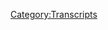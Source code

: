 {{Transcript
    | title         = [[222: March 15-19, 2009]]
    | caption       = [https://knowledgefight.libsyn.com/knowledge-fight-march-15-19-2009 Listen to this episode on Libsyn]
    | episodeNumber = [[222: March 15-19, 2009|222]]
    | length        = 01:50:52
}}

{{MessageBox
    | header     = Warning: Bot Generated Content
    | text       = This transcript was automatically generated by transcription software and likely contains many mistakes and misattributions. Please check the audio for definitive quotes, attribution, and context.
    | image      = N3yvass4myg91.webp
    | imagewidth = 50px
    | id         = warning
}}

{{TranscriptBlock
    | name      = Alex Jones
    | timestamp = 00:00:00.000
    | text      = Andy in Kansas, you're on the air. Thanks for holding.
}}

{{TranscriptBlock
    | name      = Andy in Kansas
    | timestamp = 00:00:04.000
    | text      = Hello Alex, I'm a first time caller. I'm a huge fan. I love your work.
}}

{{TranscriptBlock
    | name      = Alex Jones
    | timestamp = 00:00:07.000
    | text      = I love you.
}}

{{TranscriptBlock
    | name      = Dan
    | timestamp = 00:00:07.000
    | text      = Hey, everybody, welcome back to Knowledge Fight. I'm Dan.
}}

{{TranscriptBlock
    | name      = Jordan
    | timestamp = 00:00:09.000
    | text      = I'm Jordan.
}}

{{TranscriptBlock
    | name      = Dan
    | timestamp = 00:00:10.000
    | text      = We're a couple dudes, like to sit around, drink novelty beverages and talk a little bit about Alex Jones.
}}

{{TranscriptBlock
    | name      = Jordan
    | timestamp = 00:00:14.000
    | text      = Indeed we are Dan.
}}

{{TranscriptBlock
    | name      = Dan
    | timestamp = 00:00:15.000
    | text      = Yes, sir.
}}

{{TranscriptBlock
    | name      = Jordan
    | timestamp = 00:00:16.000
    | text      = Dan?
}}

{{TranscriptBlock
    | name      = Dan
    | timestamp = 00:00:17.000
    | text      = Hey.
}}

{{TranscriptBlock
    | name      = Jordan
    | timestamp = 00:00:17.000
    | text      = When was the last day you remember where we didn't see a hate crime?
}}

{{TranscriptBlock
    | name      = Dan
    | timestamp = 00:00:20.000
    | text      = Oh, I don't know. I don't know, man. I don't know. But yeah, man, this is getting, I know that this is the wrong take on it. And this isn't my take on it. But it is getting exhausting. Every day waking up. yeah. And a new, like, just human moral travesty. yeah. Sitting in front of our laps. yeah. It's really I'm starting to realize like, I can't wake up and immediately look at the world. I need to start a new routine where I do something else. So I'm trying to initiate like a just wake up and exercise or something like that. right. Something other to get my mind in a more stable position before I'm like, good God.
}}

{{TranscriptBlock
    | name      = Jordan
    | timestamp = 00:00:57.000
    | text      = It just feels like the day after day thing where it's like, this big thing happens. And then the next day, it's another thing, it feels like the dam is about to break on this shit. And it's just hard.
}}

{{TranscriptBlock
    | name      = Dan
    | timestamp = 00:01:09.000
    | text      = And any of those ever any of the things that we're experiencing here in the last like, let's say a week, any of them would be bad anytime. yeah. It's not like it's just unique to the time we're in right now. That shooting at the synagogue would have been awful three years ago. It would have been awful at any time. The people getting bombs sent to them would be terrible anytime. yep. It's it's hard to deal with. And I don't. I don't. I feel for everyone in the world who has to experience all this stuff. yep. But this is a show where I know a lot about Alex Jones.
}}

{{TranscriptBlock
    | name      = Jordan
    | timestamp = 00:01:42.000
    | text      = And I don't know anything about Alex Jones.
}}

{{TranscriptBlock
    | name      = Dan
    | timestamp = 00:01:43.000
    | text      = That is correct. And before we get into today's show, I'd like to give a shout out to a good buddy Kevin Hogan. Went out with him on the other night went over to Budlong's Nashville hot chicken. delicious. This little edition of the spice report, something from my old podcast where I would go and eat really spicy foods and come report back to the audience about it. I went and I tested myself. yeah. With their secret level.
}}

{{TranscriptBlock
    | name      = Jordan
    | timestamp = 00:02:09.000
    | text      = The secret, they have a secret level?
}}

{{TranscriptBlock
    | name      = Dan
    | timestamp = 00:02:11.000
    | text      = They have a secret spicy level.
}}

{{TranscriptBlock
    | name      = Jordan
    | timestamp = 00:02:12.000
    | text      = Why didn't I know about this? I would never have touched it. I just like to know things.
}}

{{TranscriptBlock
    | name      = Dan
    | timestamp = 00:02:16.000
    | text      = It's hotter than extra hot.
}}

{{TranscriptBlock
    | name      = Jordan
    | timestamp = 00:02:17.000
    | text      = It's hotter than extra hot? indeed. How hot is that?
}}

{{TranscriptBlock
    | name      = Dan
    | timestamp = 00:02:20.000
    | text      = I don't know.
}}

{{TranscriptBlock
    | name      = Jordan
    | timestamp = 00:02:21.000
    | text      = It's super hot?
}}

{{TranscriptBlock
    | name      = Dan
    | timestamp = 00:02:22.000
    | text      = I had the extra hot the last time I went and I found it lacking. So I went and I tried to secret, the secret hot. And I'd like to report back to everyone no big deal. No big deal. It turns out it's a ghost pepper situation. And I learned to
}}

{{TranscriptBlock
    | name      = Jordan
    | timestamp = 00:02:38.000
    | text      = You eat ghost peppers for breakfast.
}}

{{TranscriptBlock
    | name      = Dan
    | timestamp = 00:02:40.000
    | text      = Not generally, usually Serranos. But like it does, I realized that the heat of a ghost pepper. Not super problematic for me, but I don't like the flavor. awww. So that's been the spice report.
}}

{{TranscriptBlock
    | name      = Jordan
    | timestamp = 00:02:50.000
    | text      = Aw, I'm sorry to hear that.
}}

{{TranscriptBlock
    | name      = Dan
    | timestamp = 00:02:51.000
    | text      = It's alright. It's still a nice time. Anyway, Jordan today on the show, we have a very exciting adventure in front of us. yes we do. We will be going over March 15th through 19th 2009, which is a little answer to our prayers in as much as we've you know, like last couple 2009 episodes have been one day in 2009. yeah. Like will you pick up the fucking pace? right. And it turns out, we
}}

{{TranscriptBlock
    | name      = Jordan
    | timestamp = 00:03:12.000
    | text      = We know we've got two years before Soros shows up in the first place.
}}

{{TranscriptBlock
    | name      = Dan
    | timestamp = 00:03:16.000
    | text      = Well, and we have the question of the Tea Party situation. And we do know that by April 2010, he's on board at the Tea Party.
}}

{{TranscriptBlock
    | name      = Jordan
    | timestamp = 00:03:23.000
    | text      = So we're almost there.
}}

{{TranscriptBlock
    | name      = Dan
    | timestamp = 00:03:24.000
    | text      = Almost.
}}

{{TranscriptBlock
    | name      = Jordan
    | timestamp = 00:03:25.000
    | text      = We're inching along.
}}

{{TranscriptBlock
    | name      = Dan
    | timestamp = 00:03:27.000
    | text      = But so today, the reason that we can make up a lot of time is like these shows sucked. These were nothing shows. And one of the reasons is because at this point in 2009, Alex has been featured in an IFC documentary called The New World Order. right. And it's premiering ostensibly at South by Southwest. And in March, middle March 2009,it's South by Southwest time. So he's galavanting around with the filmmakers, having the filmmakers come into studio and they're just bragging about this documentary.
}}

{{TranscriptBlock
    | name      = Jordan
    | timestamp = 00:04:02.000
    | text      = Right, right. Wait, so is it so this documentary is like a staunchly pro Alex Jones's view of the
}}

{{TranscriptBlock
    | name      = Dan
    | timestamp = 00:04:09.000
    | text      = The filmmakers, when they're on the show are saying that we wanted to stay out of that. Let the
}}

{{TranscriptBlock
    | name      = Jordan
    | timestamp = 00:04:13.000
    | text      = What do you mean you want to stay out of it?
}}

{{TranscriptBlock
    | name      = Dan
    | timestamp = 00:04:15.000
    | text      = Let the audience decide what's true. We just wanted to give you a glimpse into the people who believe this. Their lives. yeah. Right? yeah. So whatever. I would also say I haven't seen that documentary. But the main people who are in it are Alex Jones, Jack McLamb, Holocaust denier Jack McLamb. And Big Jim Tucker, who writes for The Spotlight, which is a neo Nazi publication.
}}

{{TranscriptBlock
    | name      = Jordan
    | timestamp = 00:04:39.000
    | text      = Problematic publication.
}}

{{TranscriptBlock
    | name      = Dan
    | timestamp = 00:04:41.000
    | text      = So unless they get into some of that stuff, I don't want to see the documentary. I think you have only scraped the surface of these dudes if you if you don't. So Alex is spending a whole lot of his time with that, also promoting The Obama Deception like crazy and so we're able to skip through a good amount of this shit without going over it. Now let it be known, I still had to listen to all of it.
}}

{{TranscriptBlock
    | name      = Jordan
    | timestamp = 00:05:01.000
    | text      = Awwww. Aww, Dan.
}}

{{TranscriptBlock
    | name      = Dan
    | timestamp = 00:05:03.000
    | text      = This still represents a good 15 hours of my time or something like that. It was just for nothing. Just listen to Alex brag about the IFC.
}}

{{TranscriptBlock
    | name      = Jordan
    | timestamp = 00:05:12.000
    | text      = I speak for everyone who listens to this podcast. Thank you so much because I wasn't going to do a goddamn minute of that.
}}

{{TranscriptBlock
    | name      = Dan
    | timestamp = 00:05:18.000
    | text      = You are welcome. And I'm glad I did though because I, as I was going through it, I was like, fucking shit. There's nothing here. I am not doing an episode about Alex bragging about a documentary. I'm just not doing it. Especially not in the world we're living in in 2018. That would be the most toothless, stupid fucking thing in the world. yeah. I learned an important lesson.
}}

{{TranscriptBlock
    | name      = Jordan
    | timestamp = 00:05:39.000
    | text      = What's that?
}}

{{TranscriptBlock
    | name      = Dan
    | timestamp = 00:05:40.000
    | text      = That is, when the going gets rough, you
}}

{{TranscriptBlock
    | name      = Jordan
    | timestamp = 00:05:43.000
    | text      = Don't invade Russia in the winter.
}}

{{TranscriptBlock
    | name      = Dan
    | timestamp = 00:05:45.000
    | text      = That too. okay. That's second lesson. okay, okay. The first lesson is you have to persevere. You have to keep pushing forward, even when it looks like nothing is going right. When it looks like you're gonna end up with a deadline when Jordan's gonna show up at your house and all you've got are clips of Alex being like, I'm at South by Southwest with a bullhorn having fun with some filmmakers. Oh my god, what have I got? I've got Richard Linklater's associate producer in studio talking about the globalists. I don't want to do that. But you keep pushing forward, and you're gonna strike pay dirt. And I did. I felt like
}}

{{TranscriptBlock
    | name      = Jordan
    | timestamp = 00:06:16.000
    | text      = I liked the way that you set this up like I was on my way. It takes me like 20 minutes to walk here and you just are like, Oh, no, I don't have anything. I'm gonna make it up as I go along. Fuck it! We're doing it live.
}}

{{TranscriptBlock
    | name      = Dan
    | timestamp = 00:06:29.000
    | text      = You don't understand that like six hours before you get here, I have to know what we're doing. yeah. Because otherwise, what are we doing? yeah. So but look, I hit pay dirt and I'm glad I did. I think I found something incredibly huge that will re context recontextualize almost everything about Alex Jones in 2009. And it's the product of keeping pushing forward when the going is done. okay, all right. Now, that being said,
}}

{{TranscriptBlock
    | name      = Jordan
    | timestamp = 00:06:57.000
    | text      = Big caveat right there.
}}

{{TranscriptBlock
    | name      = Dan
    | timestamp = 00:06:59.000
    | text      = Thankfully, along the way, to me finding something big. Those episodes aren't all trash. There's at least a couple of funny moments throughout them. So here's one from March 15th where Alex tries to get back to his story about how that chimp who tore a lady's face off was on was on Prozac drugs.
}}

{{TranscriptBlock
    | name      = Alex Jones
    | timestamp = 00:07:21.000
    | text      = That chimpanzee that ripped the woman's jaw and eyeballs out he was on a Prozac drug. I forget which one but this is same thing, it's like a McDonald's is a Burger King, a Prozac is a Luvox.
}}

{{TranscriptBlock
    | name      = Dan
    | timestamp = 00:07:34.000
    | text      = Nope.
}}

{{TranscriptBlock
    | name      = Jordan
    | timestamp = 00:07:35.000
    | text      = What?
}}

{{TranscriptBlock
    | name      = Alex Jones
    | timestamp = 00:07:36.000
    | text      = In fact, let me get the exact drug...
}}

{{TranscriptBlock
    | name      = Jordan
    | timestamp = 00:07:37.000
    | text      = A McDonald is a Burger King?
}}

{{TranscriptBlock
    | name      = Alex Jones
    | timestamp = 00:07:39.000
    | text      = --chimpanzee was on drugs and it. Just shout in my ear with the name of it was, I can't remember. I just wanna give out the actual name of the of the, quote, antidepressant, when on the inserts of those by law admits it causes psychotic breaks. Oh gee, every shooter and every chimpanzee that murders people is on these.
}}

{{TranscriptBlock
    | name      = Dan
    | timestamp = 00:07:55.000
    | text      = Just those two things.
}}

{{TranscriptBlock
    | name      = Alex Jones
    | timestamp = 00:07:57.000
    | text      = But everything's okay. Let's just ban the guns.
}}

{{TranscriptBlock
    | name      = Jordan
    | timestamp = 00:07:59.000
    | text      = What about hippos? They just naturally like that?
}}

{{TranscriptBlock
    | name      = Alex Jones
    | timestamp = 00:08:04.000
    | text      = Oh, yeah, they're real happy. Til they have a bad trip.
}}

{{TranscriptBlock
    | name      = Jordan
    | timestamp = 00:08:08.000
    | text      = You don't trip on it.
}}

{{TranscriptBlock
    | name      = Alex Jones
    | timestamp = 00:08:09.000
    | text      = Xanax. Yeah, the chimpanzee was on Xanax. Thank you. That's one of the really strong ones. Even stronger than Prozac. Okay thank you. I thought that but I
}}

{{TranscriptBlock
    | name      = Jordan
    | timestamp = 00:08:17.000
    | text      = Yeah, you did think it.
}}

{{TranscriptBlock
    | name      = Dan
    | timestamp = 00:08:18.000
    | text      = Mumble your way out of that one. Hey bro, Xanax is not an SSRI. oh it's not. That's a benzo baby.
}}

{{TranscriptBlock
    | name      = Jordan
    | timestamp = 00:08:25.000
    | text      = Oh, no. Is it? yeah. Oh, huh.
}}

{{TranscriptBlock
    | name      = Dan
    | timestamp = 00:08:28.000
    | text      = Completely different drug. His argument is completely shot. By his own admission,
}}

{{TranscriptBlock
    | name      = Jordan
    | timestamp = 00:08:32.000
    | text      = Eh you have a bad trip on both
}}

{{TranscriptBlock
    | name      = Dan
    | timestamp = 00:08:34.000
    | text      = These SSRIs are causing people to become crazy. Much like the chimpanzee who went out and bit a lady's face off that turns out he wasn't on SSRIs he was on Xanax. Who cares, moving forward.
}}

{{TranscriptBlock
    | name      = Jordan
    | timestamp = 00:08:46.000
    | text      = A Xanax is a Taco Bell is a Prozac is a Pizza Hut. Everybody knows that. And I think Baskin Robbins is in there now?
}}

{{TranscriptBlock
    | name      = Dan
    | timestamp = 00:08:53.000
    | text      = It's funny to have like I see Alex have the the brassest of balls in like trying to make his argument about shooters connected to the monkeys who are on Prozac. Monkey wasn't on Prozac. Yes. But my argument
}}

{{TranscriptBlock
    | name      = Jordan
    | timestamp = 00:09:07.000
    | text      = Chimpanzee is an ape.
}}

{{TranscriptBlock
    | name      = Dan
    | timestamp = 00:09:08.000
    | text      = Right. My argument still stands, how dare you.
}}

{{TranscriptBlock
    | name      = Jordan
    | timestamp = 00:09:11.000
    | text      = Yeah, that doesn't make sense. so um. The chimpanzee was actually on the Today Show the next day after ripping that woman's face off to defend its actions. It literally did say it was on Xanax.
}}

{{TranscriptBlock
    | name      = Dan
    | timestamp = 00:09:21.000
    | text      = And it said I'm going to rehab. yeah. And then everyone forgave the chimp.
}}

{{TranscriptBlock
    | name      = Jordan
    | timestamp = 00:09:25.000
    | text      = Okay.
}}

{{TranscriptBlock
    | name      = Dan
    | timestamp = 00:09:26.000
    | text      = So the 16th is trash radio. It is mostly Jason Burmis hosting the show because Alex is gallivanting around with these IFC producers.
}}

{{TranscriptBlock
    | name      = Jordan
    | timestamp = 00:09:36.000
    | text      = Right. Acting, acting like a big shot, Hollywood movie star.
}}

{{TranscriptBlock
    | name      = Dan
    | timestamp = 00:09:39.000
    | text      = Yeah. So and when Alex gets back into studio, it's when he's introducing Richard Linklater as associate producer. Yeah, so it's kind of just like all star fuckery a little bit and then Jason Burmis being boring as hell. So the 16th we can wipe it completely off our plate, okay, we don't have to worry about the 16th at all. Now, I should also say that the 17th is also trash. On the 17th, that's when Alex just has the IFC producers in studio and interviews them about how great their documentary about him. So it's like, uh unh. No.
}}

{{TranscriptBlock
    | name      = Jordan
    | timestamp = 00:10:13.000
    | text      = Has he seen it?
}}

{{TranscriptBlock
    | name      = Dan
    | timestamp = 00:10:14.000
    | text      = I think they probably sent him a premiere screening or whatever.
}}

{{TranscriptBlock
    | name      = Jordan
    | timestamp = 00:10:18.000
    | text      = God it would have been so much better if they didn't show him the documentary...
}}

{{TranscriptBlock
    | name      = Dan
    | timestamp = 00:10:22.000
    | text      = And it turned out to be scathing?
}}

{{TranscriptBlock
    | name      = Jordan
    | timestamp = 00:10:23.000
    | text      = --and turned out to just be a bitch slap to the face.
}}

{{TranscriptBlock
    | name      = Dan
    | timestamp = 00:10:26.000
    | text      = That would be awesome.
}}

{{TranscriptBlock
    | name      = Jordan
    | timestamp = 00:10:27.000
    | text      = That would be amazing.
}}

{{TranscriptBlock
    | name      = Dan
    | timestamp = 00:10:27.000
    | text      = Be a good prank. Alex pranks. So that. that ends that segment. That is most of the 17th. And then Alex at the end of the show has his one of his vaccine experts, Barbara Loe Fisher on the show, to talk about how bad vaccines are. We've already talked about Barbara so we don't need to really dive too deep into her nuttiness. But it bears repeating that this is one of their big arguments. This is one of the arguments that one of Alex Jones's vaccine experts is making, and it's a bad sign.
}}

{{TranscriptBlock
    | name      = Barbara Loe Fisher
    | timestamp = 00:10:58.000
    | text      = And I think that this is where I have a lot of trouble with this sort of, greater good argument that they keep making. The argument is, you don't have the right as an individual parent to make that choice for your child. Because if you don't make the choices the government says you need to make, in this case get get vaccinated, you put your neighbor's child at risk. I've always said, if the vaccines are as effective as the companies and have said they are, then you should have, then the vaccinated should have nothing to fear from those who choose not to get vaccinated.
}}

{{TranscriptBlock
    | name      = Alex Jones
    | timestamp = 00:11:28.000
    | text      = How dumb do they think the public is, they go, you gotta take it because my kids will get sick from you. Well wait. I thought you took it all, I thought you're protected.
}}

{{TranscriptBlock
    | name      = Barbara Loe Fisher
    | timestamp = 00:11:36.000
    | text      = Yeah, I mean, we really have to stop believing in myths and misinformation, and we have to get the information.
}}

{{TranscriptBlock
    | name      = Dan
    | timestamp = 00:11:44.000
    | text      = Wipe Out. That's terrible, man, if your vaccine expert is coming at you with the argument that, hey, if everybody is vaccinated, they shouldn't have anything to fear for people not being vaccinated. yeah, that makes sense. You haven't done cursory research about how a lot of people can't get vaccinated. dohhh. Cuz of allergies, or underlying conditions that they may have. All of these things lead to you not being able to be vaccinated. So like, the idea isn't just that, like, it's not like I have vaccines so I'm afraid of you not having vaccines. It's a public health situation, because there's a large segment of the population who just can't get vaccinated and want to.
}}

{{TranscriptBlock
    | name      = Jordan
    | timestamp = 00:12:21.000
    | text      = And if you follow her argument to its logical conclusion, then as a person who is vaccinated, I just get to watch wide swaths of children die as they spread the disease back and forth to each other while I am immune to it. That's a dumb argument.
}}

{{TranscriptBlock
    | name      = Dan
    | timestamp = 00:12:38.000
    | text      = It's real, it's real not great. yeah. It's pretty bad. So that's about all we need to talk about on the 17th. Like I said, the show's shit. 16th and 17th, low point in my Alex Jones listening. yeah. Like legitimately. I have very rarely
}}

{{TranscriptBlock
    | name      = Jordan
    | timestamp = 00:12:52.000
    | text      = We almost ended the show. That's how bad those two were.
}}

{{TranscriptBlock
    | name      = Dan
    | timestamp = 00:12:55.000
    | text      = I don't know about ending the show. But I have not come that close to flirting with despair. Like. okay. Because I saw no end in sight. It kept happening. He kept talking about these documentaries.
}}

{{TranscriptBlock
    | name      = Jordan
    | timestamp = 00:13:05.000
    | text      = How'd the 18th go?
}}

{{TranscriptBlock
    | name      = Dan
    | timestamp = 00:13:07.000
    | text      = The 18th is a little bit better. Now, the 18th is a really interesting time in the Alex Jones Show, because he starts out the broadcast by talking about how he's going to be simulcasting with Judge Andrew Napolitano.
}}

{{TranscriptBlock
    | name      = Jordan
    | timestamp = 00:13:21.000
    | text      = Oh, that's not good.
}}

{{TranscriptBlock
    | name      = Dan
    | timestamp = 00:13:22.000
    | text      = On his Fox radio show.
}}

{{TranscriptBlock
    | name      = Jordan
    | timestamp = 00:13:23.000
    | text      = Oh, that's super not good.
}}

{{TranscriptBlock
    | name      = Dan
    | timestamp = 00:13:24.000
    | text      = So it is bad. And the two of them have a very bad interview. And it's mostly Alex trying to get in plugs for The Obama Decepton. of course, of course. But before they get to their interview, Alex decides to just sacrifice his own show for the sake of Andrew Napolitano's.
}}

{{TranscriptBlock
    | name      = Alex Jones
    | timestamp = 00:13:42.000
    | text      = Okay, we're gonna be simulcasting here in just a minute or so with Andrew Napolitano's show, Judge Napolitano. I'm gonna go ahead and throw up the Fox audio right now from their show and wait till he goes to me, gonna let him run the show here. Here we go.
}}

{{TranscriptBlock
    | name      = Jordan
    | timestamp = 00:14:01.000
    | text      = Long pause.
}}

{{TranscriptBlock
    | name      = Alex Jones
    | timestamp = 00:14:03.000
    | text      = Okay, while we're waiting for my guys to send me that
}}

{{TranscriptBlock
    | name      = Fox Crew Members (222)
    | timestamp = 00:14:07.000
    | text      = I'm not going to it for about 10 minutes.
}}

{{TranscriptBlock
    | name      = Alex Jones
    | timestamp = 00:14:09.000
    | text      = Okay,yeah we've got audio now. I'm just gonna wait for Fox, Fox I'm here and I'm just running the judge's show right now as you guys get ready to go live there as well.
}}

{{TranscriptBlock
    | name      = Fox Crew Members (222)
    | timestamp = 00:14:18.000
    | text      = My face is at an angle. How generous.
}}

{{TranscriptBlock
    | name      = Jordan
    | timestamp = 00:14:21.000
    | text      = This is off air shit. He's just listening to them do pre show.
}}

{{TranscriptBlock
    | name      = Fox Crew Members (222)
    | timestamp = 00:14:27.000
    | text      = Ratio please on the remote.
}}

{{TranscriptBlock
    | name      = Alex Jones
    | timestamp = 00:14:31.000
    | text      = This is a rare treat.
}}

{{TranscriptBlock
    | name      = Jordan
    | timestamp = 00:14:33.000
    | text      = It is not a treat.
}}

{{TranscriptBlock
    | name      = Fox Crew Members (222)
    | timestamp = 00:14:35.000
    | text      = No. Oh yeah yeah yeah.
}}

{{TranscriptBlock
    | name      = Jordan
    | timestamp = 00:14:38.000
    | text      = Alex Jones is a piece of shit. Who said that? Who said that?
}}

{{TranscriptBlock
    | name      = Fox Crew Members (222)
    | timestamp = 00:14:42.000
    | text      = He looks a little squeezed. That's pretty good though considering Skype, my god, it's excellent. It's a lot better since Carl Cameron did from the car during the campaign. I suppose one day you'll get us Skype on our desks? No, we're not allowed to have it internally. Hello Alex? Well, I can understand it in a studio. Yeah, security risk, understood. And I respect that.
}}

{{TranscriptBlock
    | name      = Alex Jones
    | timestamp = 00:15:12.000
    | text      = Hello Alex? I'm here guys. I'm waiting.
}}

{{TranscriptBlock
    | name      = Fox Crew Members (222)
    | timestamp = 00:15:14.000
    | text      = Put in program and the judge will bring you in. Okay?
}}

{{TranscriptBlock
    | name      = Alex Jones
    | timestamp = 00:05:18.000
    | text      = Okay, yeah, you're sending me your regular audio feed over it just so you know. I can hear you. I'm ready when they go to me. I'm here.
}}

{{TranscriptBlock
    | name      = Fox Crew Members (222)
    | timestamp = 00:15:24.000
    | text      = Wonder if they could. Hey guys, can you Joel? Uma? okay, I'm here thank you. Andy, we'll be with you shortly after
}}

{{TranscriptBlock
    | name      = Jordan
    | timestamp = 00:15:40.000
    | text      = I can't believe this is still going on. Why wouldn't you cut this out? I don't know. Why wouldn't you cut away? And do like 10 minutes of your own show?
}}

{{TranscriptBlock
    | name      = Dan
    | timestamp = 00:15:49.000
    | text      = Or why wouldn't you have Rob Dew do this conversation about are we ready yet off, like the producer Rob Dew's around? nope, can't do it. You could have any producer who's there like, Alex is willing to put that on his show. He's willing to sacrifice his own show for this other show because it's a tacit admission that he knows that Fox's audience is way bigger than his. He's willing to do shit like this. He went on RT on inauguration day and just left his show. He was he simulcasts this thing and ruins four minutes, at least, of his live broadcast. It's so unprofessional because you know, who gives a shit, if I can tap into Napolitan's audience it's gonna be way bigger for me.
}}

{{TranscriptBlock
    | name      = Jordan
    | timestamp = 00:16:27.000
    | text      = Yeah, but I mean, even then there's a little bit of fault on Napolitano's side as well. Why is he getting that feed at all?
}}

{{TranscriptBlock
    | name      = Dan
    | timestamp = 00:16:35.000
    | text      = I don't know.
}}

{{TranscriptBlock
    | name      = Jordan
    | timestamp = 00:16:36.000
    | text      = Where does that come from? What, did he just call?
}}

{{TranscriptBlock
    | name      = Dan
    | timestamp = 00:16:38.000
    | text      = That's probably not on the judge. It's probably one of the producers.
}}

{{TranscriptBlock
    | name      = Jordan
    | timestamp = 00:16:41.000
    | text      = Do they have him on speakerphone?
}}

{{TranscriptBlock
    | name      = Dan
    | timestamp = 00:16:42.000
    | text      = They have him on Skype. And it's great. Surprisingly good.
}}

{{TranscriptBlock
    | name      = Jordan
    | timestamp = 00:16:45.000
    | text      = So they can't hear him talking?
}}

{{TranscriptBlock
    | name      = Dan
    | timestamp = 00:16:47.000
    | text      = I don't know. I don't know! It's crazy, when I was listening to that I was like, what the fuck? Because that clip I just played was two minutes long. That's not all of it. That's not all of the tech difficulties. I'm just listening to that like, wow, this is that, you've come a long way baby.
}}

{{TranscriptBlock
    | name      = Jordan
    | timestamp = 00:17:03.000
    | text      = You could have had somebody call five minutes before then, ten minutes. Just in like, Hey, we're gonna come on at this time.
}}

{{TranscriptBlock
    | name      = Dan
    | timestamp = 00:17:11.000
    | text      = Yeah. So Alex does his simulcast with Napolitano. And once they get these glitches out of the way, it goes okay. yeah. But it's a lot of just
}}

{{TranscriptBlock
    | name      = Jordan
    | timestamp = 00:17:19.000
    | text      = You a racist? Yeah. How about you? Totally!
}}

{{TranscriptBlock
    | name      = Dan
    | timestamp = 00:17:21.000
    | text      = The two of them are kind of kissing each other's asses a little bit. Alex trying to get plugs in for The Obama Deception, get Infowars dot com out there. yeah. And lie about the MIAC report. right. Because that's the big thing that's going on right now for Alex. Despite the fact that he's in a little bit of a South by Southwest holding pattern, and what have you, the MIAC report is still the big news. And what's interesting is on this episode, March 18th, Alex purports to have evidence of the, like this, some guy called the Missouri Police and recorded it, and it's some sort of a damning thing for Alex. So he's teasing that he's gonna play this audio of a guy talking to the Missouri Police. And I'm like, I don't, I can't imagine that'll be damning. Like I don't. I imagine that the cop will just be like, no comment?
}}

{{TranscriptBlock
    | name      = Jordan
    | timestamp = 00:18:14.000
    | text      = Ahh. We did it, I'm the devil, ahhh.
}}

{{TranscriptBlock
    | name      = Dan
    | timestamp = 00:18:17.000
    | text      = I can't imagine anything like that.
}}

{{TranscriptBlock
    | name      = Jordan
    | timestamp = 00:18:19.000
    | text      = That'd be great though. Don't, don't they, don't they, evil people, get possessed from time to time and then
}}

{{TranscriptBlock
    | name      = Dan
    | timestamp = 00:18:24.000
    | text      = Alex seems to think so.
}}

{{TranscriptBlock
    | name      = Jordan
    | timestamp = 00:18:25.000
    | text      = Yeah yeah yeah. And then they have to tell you the truth inexplicably?
}}

{{TranscriptBlock
    | name      = Dan
    | timestamp = 00:18:28.000
    | text      = Fuck Ron Paul,Bababooey Bababooey. That would be awesome.
}}

{{TranscriptBlock
    | name      = Jordan
    | timestamp = 00:18:32.000
    | text      = That would be great.
}}

{{TranscriptBlock
    | name      = Dan
    | timestamp = 00:18:33.000
    | text      = If that was the audio that he played I would be over the moon with that. But instead, I didn't, I did not expect to hear this cop be very reasonable. And try and explain to this caller exactly what I have explained about the MIAC report.
}}

{{TranscriptBlock
    | name      = Jordan
    | timestamp = 00:18:48.000
    | text      = Yeah. Let's see how this goes.
}}

{{TranscriptBlock
    | name      = Police Secretary (222)
    | timestamp = 00:18:51.000
    | text      = I'm sorry, Sergeant Clark is on the other line right now. ok. Um.
}}

{{TranscriptBlock
    | name      = Dan
    | timestamp = 00:18:55.000
    | text      = Let me say that the reason that music is playing is this is coming straight out of break. It's not like it's a
}}

{{TranscriptBlock
    | name      = Jordan
    | timestamp = 00:19:00.000
    | text      = Right, right, right. It's not going on in the phone call.
}}

{{TranscriptBlock
    | name      = Dan
    | timestamp = 00:19:02.000
    | text      = Right. It's not like some sort of audio package that's been put together. It's just it's the bumper music.
}}

{{TranscriptBlock
    | name      = Police Secretary (222)
    | timestamp = 00:19:08.000
    | text      = I can have you hold, I can take your name and number and have them give you a call back. Um. It's kind of whatever you would prefer.
}}

{{TranscriptBlock
    | name      = Guy who called the police (222)
    | timestamp = 00:19:14.000
    | text      = Uh, um. Let me hold for a little bit, please.
}}

{{TranscriptBlock
    | name      = Police Secretary (222)
    | timestamp = 00:19:17.000
    | text      = Ok. Just a moment.
}}

{{TranscriptBlock
    | name      = Dan
    | timestamp = 00:19:21.000
    | text      = Also could have cut this out.
}}

{{TranscriptBlock
    | name      = Jordan
    | timestamp = 00:19:22.000
    | text      = Bah, come on. It's important to know that he was on hold. See how disrespectful the police are? They'll just put you on hold whenever. They're public servants Dan, I'm definitely not continuing to talk over this dead air. That would be crazy.
}}

{{TranscriptBlock
    | name      = Guy who called the police (222)
    | timestamp = 00:19:40.000
    | text      = Yes, Sergeant Clark? Hi, how are you today?
}}

{{TranscriptBlock
    | name      = Sergeant Clark
    | timestamp = 00:19:42.000
    | text      = Very good and yourself?
}}

{{TranscriptBlock
    | name      = Guy who called the police (222)
    | timestamp = 00:19:43.000
    | text      = Very good. Hey, my name is Rob. I'm with the Campaign for Liberty. I just want to let you know I'm recording this call. I just would like to ask you a few questions. Trying to clarify. There's a lot of, as you know, a lot of information circulating on the internet regarding this recent MIAC report that was circulated.
}}

{{TranscriptBlock
    | name      = Sergeant Clark
    | timestamp = 00:20:01.000
    | text      = Well I don't know, I've not been on the internet to see. But I've certainly we've taken a bunch of calls.
}}

{{TranscriptBlock
    | name      = Guy who called the police (222)
    | timestamp = 00:20:05.000
    | text      = You're familiar with this report?
}}

{{TranscriptBlock
    | name      = Sergeant Clark
    | timestamp = 00:20:08.000
    | text      = Yeah, I'm looking at the report if we're talking about the same report.
}}

{{TranscriptBlock
    | name      = Dan
    | timestamp = 00:20:10.000
    | text      = So we have the introduction here...
}}

{{TranscriptBlock
    | name      = Jordan
    | timestamp = 00:20:12.000
    | text      = You know we're talking about the same report,
}}

{{TranscriptBlock
    | name      = Dan
    | timestamp = 00:20:14.000
    | text      = --but the cop seems, Clark, he seems willing to discuss this. He seems very convival. Maybe that's putting it too strongly. But he's being polite and present. yeah. So now let's get to the meat.
}}

{{TranscriptBlock
    | name      = Guy who called the police (222)
    | timestamp = 00:20:29.000
    | text      = Um. Just a quick question. There's a lot of concern with people who are members of what what some people deem as liberty movement, or who are Ron Paul supporters? okay. Members of the Campaign for Liberty, which is a grassroots organization that was actually very well received recently at CPAC. Uhh...
}}

{{TranscriptBlock
    | name      = Jordan
    | timestamp = 00:20:47.000
    | text      = The other white supremacists nation.
}}

{{TranscriptBlock
    | name      = Guy who called the police (222)
    | timestamp = 00:20:49.000
    | text      = --this organization, are predominant members in the leading parties, and, again, well received politically on a national level.
}}

{{TranscriptBlock
    | name      = Sergeant Clark
    | timestamp = 00:20:57.000
    | text      = And sir I don't doubt that at all, and I and I commend you and those folks for everything that they've done.
}}

{{TranscriptBlock
    | name      = Dan
    | timestamp = 00:21:03.000
    | text      = That sounds a little is Pieczenik-y.
}}

{{TranscriptBlock
    | name      = Jordan
    | timestamp = 00:21:05.000
    | text      = He is preemptively tired of this bullshit already.
}}

{{TranscriptBlock
    | name      = Dan
    | timestamp = 00:21:08.000
    | text      = The tone of that sounded a little Pieczenik in that like, go home and tell your mother.
}}

{{TranscriptBlock
    | name      = Jordan
    | timestamp = 00:21:15.000
    | text      = Oh, yeah, you went to CPAC. Good for you.
}}

{{TranscriptBlock
    | name      = Dan
    | timestamp = 00:21:17.000
    | text      = I'm thrilled that you're in good standing. Yeah.
}}

{{TranscriptBlock
    | name      = Guy who called the police (222)
    | timestamp = 00:21:20.000
    | text      = Okay. I guess the question is the, one of the concerns...
}}

{{TranscriptBlock
    | name      = Jordan
    | timestamp = 00:21:24.000
    | text      = Why don't you like whites?
}}

{{TranscriptBlock
    | name      = Guy who called the police (222)
    | timestamp = 00:21:25.000
    | text      = --one part of this liberty movement being labeled or targeted or potentially profiled in this report, as really leads one to believe that this is this is a list of potential domestic terrorists suspects?
}}

{{TranscriptBlock
    | name      = Sergeant Clark
    | timestamp = 00:21:40.000
    | text      = Well, if you read that I don't see anywhere in that report, where it targets anybody or profiles anybody, or where labels anybody of anything, as a terrorist or a militia group member or anything like that. And to think that any law enforcement officer or agency would target somebody for a political affiliation, I think is, is inappropriate.
}}

{{TranscriptBlock
    | name      = Dan
    | timestamp = 00:22:04.000
    | text      = Well, let's just say, let's take a moment. That's stupid. Like that's in the broader picture of history, that's very dumb. But that's the only thing I take issue with that he's saying.
}}

{{TranscriptBlock
    | name      = Jordan
    | timestamp = 00:22:16.000
    | text      = I like that. I like this whole situation is like, white people aren't even being profiled. And they're still mad about it. Like everybody else has been profiled for 1000s of years. And white people are not being profiled on this. Holy shit. Are you gonna fucking do this to us? We do this. right, right. How dare you.
}}

{{TranscriptBlock
    | name      = Dan
    | timestamp = 00:22:36.000
    | text      = So like, let's leave aside the fact that the cop is saying that it's inappropriate to assume that cops would target someone for their political beliefs.
}}

{{TranscriptBlock
    | name      = Jordan
    | timestamp = 00:22:44.000
    | text      = So inappropriate.
}}

{{TranscriptBlock
    | name      = Dan
    | timestamp = 00:22:46.000
    | text      = The history shows a darker picture.
}}

{{TranscriptBlock
    | name      = Jordan
    | timestamp = 00:22:50.000
    | text      = We would never do that.
}}

{{TranscriptBlock
    | name      = Dan
    | timestamp = 00:22:52.000
    | text      = But in this case,
}}

{{TranscriptBlock
    | name      = Jordan
    | timestamp = 00:22:53.000
    | text      = Herbert Hoover is dead.
}}

{{TranscriptBlock
    | name      = Dan
    | timestamp = 00:22:56.000
    | text      = Sure. A lot of the time, the people being targeted, were strongly on the Left. nooo. That seems to be more of the history of it.
}}

{{TranscriptBlock
    | name      = Jordan
    | timestamp = 00:23:04.000
    | text      = Do you mean continuing?
}}

{{TranscriptBlock
    | name      = Dan
    | timestamp = 00:23:05.000
    | text      = Um. Yes, but leaving that aside,
}}

{{TranscriptBlock
    | name      = Jordan
    | timestamp = 00:23:09.000
    | text      = Yeah yeah yeah. Sorry. I had to be a dick about that.
}}

{{TranscriptBlock
    | name      = Dan
    | timestamp = 00:23:11.000
    | text      = I understand. And it's deserved. But also, it's the only thing that you can really, I feel that I can take issue with with this Clark and his analysis, because it's not accurate in this case.
}}

{{TranscriptBlock
    | name      = Jordan
    | timestamp = 00:23:22.000
    | text      = Right. Well, what else is he gonna say? He's not gonna be like, we look, we profile a lot of fuckin people, but this time, whites, you're good.
}}

{{TranscriptBlock
    | name      = Sergeant Clark
    | timestamp = 00:23:32.000
    | text      = And the uh, and the report just simply does not say that.
}}

{{TranscriptBlock
    | name      = Guy who called the police (222)
    | timestamp = 00:23:37.000
    | text      = Would, well I appreciate that. What is your what is your understanding of why the Constitution Party, Chuck Baldwin, Bob Barr and Ron Paul, a mention of people displaying Ron Paul bumper stickers. Why is there a mention of that in the report?
}}

{{TranscriptBlock
    | name      = Sergeant Clark
    | timestamp = 00:23:53.000
    | text      = Well, if you read the report, I don't think there's a mention of bumper stickers at all, anywhere in the eight page report. So obviously, obviously, you haven't read the entirety of the report or you're looking at a report that
}}

{{TranscriptBlock
    | name      = Alex Jones
    | timestamp = 00:24:06.000
    | text      = Yeah, hit pause. I want to comment and then we'll continue, back it up about 15 seconds. I love this video, because they put little bubbles up with arrows to where it says Ron Paul bumper stickers. It's the last page.
}}

{{TranscriptBlock
    | name      = Dan
    | timestamp = 00:24:19.000
    | text      = Busted. It's not on the last page. It's not even on the second to last page where the parts like, they're playing fast and loose with combining details from this report in order to make it, strictly speaking, that cop is completely right. There is no mention of Ron Paul bumper stickers at all in here. The mention of Ron Paul is, these members are usually supporters of former presidential candidate Ron Paul, Chuck Baldwin and Bob Barr. The next paragraph talks about anti government propaganda. Militia members commonly display picture cartoon bumper stickers that contain anti government rhetoric. Most of this will depict the FRS, IRS, FBI, ATF, CIA, UN, law enforcement and the New World Order in a derogatory manner. It's completely different sections of this report that characterizes militias and these dangerous groups that are not just liberty lovers.
}}

{{TranscriptBlock
    | name      = Jordan
    | timestamp = 00:25:18.000
    | text      = Did they put 100% of one side of your van covered in bumper stickers?
}}

{{TranscriptBlock
    | name      = Dan
    | timestamp = 00:25:23.000
    | text      = That's not a red flag.
}}

{{TranscriptBlock
    | name      = Jordan
    | timestamp = 00:25:24.000
    | text      = That's not a red flag at all. Oh, no, no, no, come on.
}}

{{TranscriptBlock
    | name      = Dan
    | timestamp = 00:25:27.000
    | text      = That's a don't tread on me flag.
}}

{{TranscriptBlock
    | name      = Jordan
    | timestamp = 00:25:28.000
    | text      = Unfairly targeting these people.
}}

{{TranscriptBlock
    | name      = Dan
    | timestamp = 00:25:30.000
    | text      = Absolutely. So we have seen this cop be very fair on this phone call, with the exception of that one little thing. But this guy isn't listening. of course not. And this next clip, I think, really drives home a point that we've been making for almost the entirety of this podcast. But it's really interesting to see it demonstrated in real time.
}}

{{TranscriptBlock
    | name      = Sergeant Clark
    | timestamp = 00:25:53.000
    | text      = I can't speak for why you think that there's something in the report that says, people who have a Ron Paul bumper sticker, or any political affiliation, bumper sticker on their car would be targeted? That's just simply not true. And it's not in the report.
}}

{{TranscriptBlock
    | name      = Guy who called the police (222)
    | timestamp = 00:26:06.000
    | text      = Is there a reference to the so called patriot movement or people who are opposed to North American Union or the New World Order in there?
}}

{{TranscriptBlock
    | name      = Sergeant Clark
    | timestamp = 00:26:15.000
    | text      = Well, there's some information in there regarding certain militia groups and those violent factions that operate within those militia groups, that it details there are certain belief systems and what political parties or candidates they might associate themselves with. But certainly the document doesn't say that anybody who's affiliated with a certain political candidate, or a political party is certainly a militia member or a terrorist or anything like that.
}}

{{TranscriptBlock
    | name      = Alex Jones
    | timestamp = 00:26:47.000
    | text      = Notice he goes, militia member or terrorist, as if being in the militia, which is in the Constitution Bill of Rights, is terrorism. yes. And it's all, these people want to kill you. Here's the stickers they have, Ron Paul.
}}

{{TranscriptBlock
    | name      = Dan
    | timestamp = 00:27:00.000
    | text      = It's not that at all.
}}

{{TranscriptBlock
    | name      = Jordan
    | timestamp = 00:27:01.000
    | text      = --what he said at all. Ever. And it's not even in the report.
}}

{{TranscriptBlock
    | name      = Dan
    | timestamp = 00:27:05.000
    | text      = Also, in a militia or a terrorist is a disjunction, that's "or." That generally means one or the other. It's not saying that they're equivalent or the same thing at all. So now what you see here, this is interesting to me, because what Alex Jones has just done, is very accurately, he's played an accurate debunking of his narrative on the show. That cop is absolutely correct in terms of the inference problem that they are making, that Alex is propaganda is making, the idea that these dangerous groups that we have studied, they show these signs. That isn't to say that if you exhibit those signs, you should be suspected of being a member of one of these dangerous groups. That he has just completely laid out exactly why Alex is wrong. So you'd think Alex would play that and be like, Guys, we fucked up this one. We fucked up. Sorry, sorry,
}}

{{TranscriptBlock
    | name      = Jordan
    | timestamp = 00:27:57.000
    | text      = Chop it in 15 Second chunks, and I'll come in and disagree with everything and lie about it.
}}

{{TranscriptBlock
    | name      = Dan
    | timestamp = 00:28:01.000
    | text      = Instead, what he does is on March 19th, as soon as he starts his show, he says this.
}}

{{TranscriptBlock
    | name      = Alex Jones
    | timestamp = 00:28:08.000
    | text      = We have a Dr. Chuck Baldwin, Constitutional Party presidential candidate 2008, who was basically listed as a terrorist leader by the State Police propaganda document put out in Missouri written by the Feds and that's what the document does. Don't let them spin it.
}}

{{TranscriptBlock
    | name      = Dan
    | timestamp = 00:28:24.000
    | text      = Don't let them spin it.  Don't let them spin it against our already spinning ball.
}}

{{TranscriptBlock
    | name      = Jordan
    | timestamp = 00:28:30.000
    | text      = No, can't let them spin it.
}}

{{TranscriptBlock
    | name      = Dan
    | timestamp = 00:28:32.000
    | text      = That's insane to me, this guy has just explained it. He hasn't spun anything
}}

{{TranscriptBlock
    | name      = Jordan
    | timestamp = 00:28:36.000
    | text      = It, what else is explaining reality other than putting spin on it?
}}

{{TranscriptBlock
    | name      = Dan
    | timestamp = 00:28:40.000
    | text      = I guess, it's but it's natural spin. It's real spin.
}}

{{TranscriptBlock
    | name      = Jordan
    | timestamp = 00:28:44.000
    | text      = That's that's the that's the world we exist in where reality is, is spin. Reality cannot be trusted so, any any statement of fact, any statement of the definition of a word. yeah. Will be challenged.
}}

{{TranscriptBlock
    | name      = Dan
    | timestamp = 00:28:59.000
    | text      = But you see it right there. oh, yeah. You see it, you see it clearly. yep. Alex Jones at this point, and always, I'm certain, always, thinks that any explanation that is against his predetermined idea, is spin. yeah. They're trying to lie about this thing that I'm lying about. It's it's lunacy. It's no way to live.
}}

{{TranscriptBlock
    | name      = Jordan
    | timestamp = 00:29:23.000
    | text      = When you have a nine and you want to divide it by, let's say three, you get a three which makes nine a you know, a square number. it's a spin. How dare you spin the truth? You can't divide any number by any number. We will not be divided! That's Alex in third grade.
}}

{{TranscriptBlock
    | name      = Dan
    | timestamp = 00:29:42.000
    | text      = The thing is that like this is the narrative is so satisfying to him because it reinforces and proves so many of the bullshit things like because if this is if this is true, then he is a victim. You know, that they are targeting him that coming for us. Next thing you know, they're gonna put us in the camps. This is absolutely proof that all the other stuff that I'm trying to make you afraid of is true. It's an existential threat to him for this to not be true. So it doesn't matter. The truth is spin. It's pathetic. It's super pathetic. So. After Alex introduces his guests for the day, and lets you know what's coming up on the program, he gets to his first news story on March 19th. And surprise, surprise, it's bullshit.
}}

{{TranscriptBlock
    | name      = Alex Jones
    | timestamp = 00:30:26.000
    | text      = Okay, massive news. Very important news. Let me break it down right now. House passes mandatory National Service Bill, you heard me, it's now going to the Senate. They are going to do...
}}

{{TranscriptBlock
    | name      = Dan
    | timestamp = 00:30:42.000
    | text      = You just raised your eyebrow.
}}

{{TranscriptBlock
    | name      = Alex Jones
    | timestamp = 00:30:43.000
    | text      = --moving on every front, by the way, Obama is going down to Mexico live, was listening to him live give a speech on the radio this morning to a crowd saying that, Oh, we're gonna fix the illegal alien problem, because we're just going to legalize them. The American people want to legalize them. The American people want to legalize...
}}

{{TranscriptBlock
    | name      = Dan
    | timestamp = 00:30:58.000
    | text      = Legalize it!
}}

{{TranscriptBlock
    | name      = Alex Jones
    | timestamp = 00:30:59.000
    | text      = --be official and legal and have papers. Be in the system. And so get ready for that as well. But just off the charts report, Prison Planet dot com, Paul Watson. House passes mandatory National Service bill. The House passed a bill yesterday which includes disturbing language, indicating young people will be forced to undertake mandatory national service programs as fears about President Obama's promised civilian national security force intensify. Watson's being too timid here like he always is. If you read the bill that passed it says forced service, so I'm going to read it. Yes, they have passed it. It's going to the Senate right now.
}}

{{TranscriptBlock
    | name      = Dan
    | timestamp = 00:31:41.000
    | text      = So he's going to read that bill. He doesn't. Also Alex is completely misrepresenting this bill, because of course, he is. From a write up on FactCheck. The initial version of the bill that was introduced in the House quote, called for a congressional commission to address and analyze several topics, including issues that deter volunteerism and how they can be overcome. How expanding international public service might affect diplomacy and foreign relations. And whether a workable, fair, and reasonable mandatory service requirement for all able young people could be developed, and how such a requirement could be implemented in a manner that would strengthen the social fabric of the nation. However, the version that passed the House had this language completely stripped from it. The version that passed the Senate never included such language at all. Even Orrin Hatch said, on the, on the Senate floor, quote, consistent with our all volunteer army and volunteer opportunities and individuals choice and communities, nothing in this legislation is mandatory. Because Alex is saying that the bill passed and not that the bill was introduced, it's very clear that he's lying, or that the only thing he knows about the bill is based on the article on his site written by Paul Joseph Watson, who was way too sloppy to know that a bill can be rewritten in committee or any other place in debates. So the bill that's introduced is not always the same as the bill that's voted on. It's pretty clear this is just another example of Paul Joseph Watson having zero professionalism as a journalist and reporting some something completely inaccurate because it fits Infowars predetermined narrative.
}}

{{TranscriptBlock
    | name      = Jordan
    | timestamp = 00:33:05.000
    | text      = He's British, he couldn't have watched Schoolhouse Rock.
}}

{{TranscriptBlock
    | name      = Dan
    | timestamp = 00:33:08.000
    | text      = He, no that's true.
}}

{{TranscriptBlock
    | name      = Jordan
    | timestamp = 00:33:09.000
    | text      = He couldn't have. Where could he have found it?
}}

{{TranscriptBlock
    | name      = Dan
    | timestamp = 00:33:11.000
    | text      = Yeah, you don't know about how to make a bill. he's not a bill. It's nuts, man, this level of lying. Like that's just a lie. yeah. Like that. That one's not even spin. Like I with the MIAC stuff, I'm like, I wish
}}

{{TranscriptBlock
    | name      = Jordan
    | timestamp = 00:33:24.000
    | text      = I wish you wouldn't put your spin on this.
}}

{{TranscriptBlock
    | name      = Dan
    | timestamp = 00:33:25.000
    | text      = Ah. Sorry. Sorry. This is
}}

{{TranscriptBlock
    | name      = Jordan
    | timestamp = 00:33:28.000
    | text      = I'm not gonna let you spin this narrative. It was in there, that means it's always in there. right. That is just true.
}}

{{TranscriptBlock
    | name      = Dan
    | timestamp = 00:33:35.000
    | text      = That's based on the Constitution. The Constitution says you cannot change a bill once you introduce it,
}}

{{TranscriptBlock
    | name      = Jordan
    | timestamp = 00:33:40.000
    | text      = And it says you can't change the constitution. So we got to get rid of these amendments.
}}

{{TranscriptBlock
    | name      = Dan
    | timestamp = 00:33:44.000
    | text      = Absolutely. So this doesn't deter Alex from trying to spread fear of what will happen once these forced volunteerism things happen.
}}

{{TranscriptBlock
    | name      = Jordan
    | timestamp = 00:33:53.000
    | text      = People will clean up garbage on the sides of the road. oh, no, no. More people will show up at their local American Legions in order to provide a potluck.
}}

{{TranscriptBlock
    | name      = Dan
    | timestamp = 00:34:03.000
    | text      = That's what they want you to think is gonna happen. okay, all right. So it's the same thing with like, saying that, like, hey, you know, like, the National Guard is gonna help in emergencies when really they're taking you to camps. thats right. It's the same thing. You hear this volunteer stuff, and you're like, oh, man, maybe they'll teach children how to read. In truth, here's what's going to happen.
}}

{{TranscriptBlock
    | name      = Alex Jones
    | timestamp = 00:34:23.000
    | text      = Drug head, know it all video game players have been playing all these violent games, who've all been primed for this. They're gonna love their new authorities of the government. And they're going to be running around in their uniforms and they'll come to the dinner table at night and boss you around and Hey, Mom. Hey, Dad. I'm with the Hitler Youth now. I mean, this has been done everywhere. And this is the, Mao did it, Hitler did it, Stalin did it, Lenin did it. Pol Pot did it. Fidel Castro did it...
}}

{{TranscriptBlock
    | name      = Jordan
    | timestamp = 00:34:49.000
    | text      = Give two more examples.
}}

{{TranscriptBlock
    | name      = Alex Jones
    | timestamp = 00:34:50.000
    | text      = --stinking, out of control tyranny you can get. I just want to tell all the young snot nose punks. Don't try running a checkpoint with me. Don't try coming up and tasering me. I just can't handle it anymore. I can't handle the scumbag bankers robbing this country and the classical tyranny they're setting up and the dumbass public that doesn't know that tyranny's looking down the barrel of a gun at them. I'm sorry, I'm just getting angry, folks. I just, it's just really starting to get to me.
}}

{{TranscriptBlock
    | name      = Jordan
    | timestamp = 00:35:20.000
    | text      = And don't you dare go to the hospice and read to my grandma. How dare you. That's the government trying to get her to learn things. She's already halfway to death.
}}

{{TranscriptBlock
    | name      = Dan
    | timestamp = 00:35:30.000
    | text      = I'm helping her spin things. I mean, like, what he's what he's expressing there at the end is like, I can't take it anymore. This guy, it makes me so mad. Like, what you can't take any more is your fake version of reality that you could just alleviate yourself. You could unshackle yourself of those burdens by just reading. Like, legitimately, you could stop being so mad if you would just read. All it is is paranoid fantasies. That's all he's mad at. He's mad at like, ghosts. It's crazy.
}}

{{TranscriptBlock
    | name      = Jordan
    | timestamp = 00:35:58.000
    | text      = A lot of people can get mad at ghosts.
}}

{{TranscriptBlock
    | name      = Dan
    | timestamp = 00:36:00.000
    | text      = That's true. Noted pranksters.
}}

{{TranscriptBlock
    | name      = Jordan
    | timestamp = 00:36:03.000
    | text      = Oh, yeah, absolutely. The Netflix shows the Netflix show The Haunting on House Hill or whatever it is. That's scary. I'm afraid of ghosts now. And I'm mad at them. sure. And at my stomach.
}}

{{TranscriptBlock
    | name      = Dan
    | timestamp = 00:36:15.000
    | text      = You're you're angry, you're upset at your stomach. Yes. So Alex
}}

{{TranscriptBlock
    | name      = Jordan
    | timestamp = 00:36:20.000
    | text      = I do like hearing that narrative of like...
}}

{{TranscriptBlock
    | name      = Dan
    | timestamp = 00:36:24.000
    | text      = You like hearing that narrative?
}}

{{TranscriptBlock
    | name      = Jordan
    | timestamp = 00:36:24.000
    | text      = --these people are playing violent video games. That's why they cause violence because we only ever see that whenever there's a, it's like, well, this is a convenient way of going. We didn't hear that the violent video games caused all of the shootings today. We found out it's white supremacy.
}}

{{TranscriptBlock
    | name      = Dan
    | timestamp = 00:36:43.000
    | text      = I'm sure. I'm sure someone probably tried to, tried to spin that. I'm sure. We've seen that.
}}

{{TranscriptBlock
    | name      = Jordan
    | timestamp = 00:36:49.000
    | text      = When when Dylann Roof came on...
}}

{{TranscriptBlock
    | name      = Dan
    | timestamp = 00:36:50.000
    | text      = No, that was a part of it.
}}

{{TranscriptBlock
    | name      = Jordan
    | timestamp = 00:36:52.000
    | text      = --so many people were just like, oh, it's all these violent video games. It's all of that shit. And no, you're fucking
}}

{{TranscriptBlock
    | name      = Dan
    | timestamp = 00:36:56.000
    | text      = And movies.
}}

{{TranscriptBlock
    | name      = Jordan
    | timestamp = 00:35:57.000
    | text      = Yeah. Fuck you. You know what it is? Stop pretending otherwise.
}}

{{TranscriptBlock
    | name      = Dan
    | timestamp = 00:37:01.000
    | text      = Right. Because it's too difficult to wrestle with the other stuff. yeah. The other stuff is to, opens up a knapsack of things you don't want to look at the contents of. And so you say video games, movies, blah, blah, blah. You don't want to unpack the white supremacy, you don't want to unpack the history of domestic violence that's always behind all of these things. So you know, they played the Doom and yeah, you know, yeah, that's it. You played Doom, you're done!
}}

{{TranscriptBlock
    | name      = Jordan
    | timestamp = 00:37:27.000
    | text      = Yeah, it's like the movie The Ring. right. You you play Doom? And then seven days later, you kill somebody.
}}

{{TranscriptBlock
    | name      = Dan
    | timestamp = 00:37:32.000
    | text      = Absolutely.
}}

{{TranscriptBlock
    | name      = Jordan
    | timestamp = 00:37:33.000
    | text      = That makes sense.
}}

{{TranscriptBlock
    | name      = Dan
    | timestamp = 00:37:34.000
    | text      = And it's a hate crime.
}}

{{TranscriptBlock
    | name      = Jordan
    | timestamp = 00:37:37.000
    | text      = It's weird how that works.
}}

{{TranscriptBlock
    | name      = Dan
    | timestamp = 00:37:38.000
    | text      = Yeah. So earlier in the episode, Alex teased that he's gonna have Chuck Baldwin on. yeah. And Chuck Baldwin is another one of these guys who's listed in the MIAC report. right. And wouldn't you be just just just, knock me over with a feather? When I learned that Chuck Baldwin has the exact same take on the MIAC document as Alex.
}}

{{TranscriptBlock
    | name      = Alex Jones
    | timestamp = 00:37:57.000
    | text      = You bet I am fired up today. What about you? I'm seeing liberty, the awakening to tyranny exploding.
}}

{{TranscriptBlock
    | name      = Chuck Baldwin
    | timestamp = 00:38:04.000
    | text      = Well, this Missouri fiasco, I think is illustrative of what we're dealing with here. Whenever you can categorize people who vote for myself or Ron Paul, or even Bob Barr, as potential domestic terrorists and make that part of an official State Police Agency report. We are in deep doo doo. There's no doubt about it.
}}

{{TranscriptBlock
    | name      = Dan
    | timestamp = 00:38:26.000
    | text      = It's almost like this is a coordinated response. yeah It's almost weird that these people have the exact same same angle that, uh, you know, conveniently, makes the same logical fallacy in order to excuse the fact that a lot of people who support them end up in violent militias. I mean, that's strange. It's not that strange. yep. So one of the things that's interesting about Chuck, is that he has come prepared. yeah. With a letter that he has written to the authorities in Missouri.
}}

{{TranscriptBlock
    | name      = Jordan
    | timestamp = 00:38:58.000
    | text      = I think one of the interesting things about him is that he's the only Baldwin brother to actually run for public office. Yeah, they've all they've all threatened at one point or
}}

{{TranscriptBlock
    | name      = Dan
    | timestamp = 00:39:06.000
    | text      = Sure, sure. yeah. But he has stick-to-it-iveness.
}}

{{TranscriptBlock
    | name      = Jordan
    | timestamp = 00:39:09.000
    | text      = Right. And he really can do it. He can't be in Encino Man. no. But I'll be god damned if he can't run for public office.
}}

{{TranscriptBlock
    | name      = Dan
    | timestamp = 00:39:19.000
    | text      = It might be a better actor in terms of him trying to present himself as an aggrieved victim on this show. But in this in this next clip, listen, dude, this is crazy. He has this letter that he's written to the Missouri law enforcement folk.
}}

{{TranscriptBlock
    | name      = Jordan
    | timestamp = 00:39:33.000
    | text      = He's just gotten read. He's just gonna read a letter now.
}}

{{TranscriptBlock
    | name      = Dan
    | timestamp = 00:39:36.000
    | text      = We won't listen to all of it. But yeah, Alex wants him to and I have, I have a take on this on the other end that this is really fucked up. This is like, it's more fucked up than just this guy writing a letter to Jay Nixon cuz he's butthurt about being listed in a document.
}}

{{TranscriptBlock
    | name      = Jordan
    | timestamp = 00:39:52.000
    | text      = Dearest government, it has been...
}}

{{TranscriptBlock
    | name      = Alex Jones
    | timestamp = 00:39:55.000
    | text      = --do you have the letter in front of you...the candidate Chuck Baldiwn. yeah I do. I'm gonna sit back here, will you read that on air please.
}}

{{TranscriptBlock
    | name      = Chuck Baldwin
    | timestamp = 00:40:03.000
    | text      = Well, it's two, it's a little over two pages. You want me to
}}

{{TranscriptBlock
    | name      = Alex Jones
    | timestamp = 00:40:08.000
    | text      = Go ahead and read it. Yeah, let's read it. It's important. Let's. all right, first time
}}

{{TranscriptBlock
    | name      = Jordan
    | timestamp = 00:40:12.000
    | text      = Gotta fill time.
}}

{{TranscriptBlock
    | name      = Chuck Baldwin
    | timestamp = 00:40:13.000
    | text      = All right. Dear Governor Nixon, the three of us write you as former presidential candidates, as concerned citizens, and in the case of Ron Paul, as a sitting member of the US House of Representatives, and Bob Barr as a former member 1995 to 2003. We bring to your attention the most disturbing document being circulated by the Missouri Information Analysis Center, M.I.A.C., over the seal of your office and your name as Governor. We respectfully demand that the following described document be immediately removed from any and all websites associated with or maintained by the state of Missouri or any agency thereof, including the M.I.A.C., that the said document no longer be circulated by the state of Missouri or any agency thereof or associated therewith, that the state of Missouri repudiate its references to the three of us as contained therein. The document to which we refer is identified as follows and a copy enclosed herewith.
}}

{{TranscriptBlock
    | name      = Dan
    | timestamp = 00:41:02.000
    | text      = So he goes on and on talking about how like, this is a you know, this is awful that you would, you know, dare. And here's the thing that I really want to drive home. This isn't just Chuck Baldwin saying, you know, it's offensive to me that I'm in this document. This is an attempt to bully law enforcement to not be able to do their jobs. Because they like people like Chuck Baldwin and Ron Paul don't want to own up to the effect that they've had on society. They know damn well, that a lot of their supporters have gone that way. Especially Ron Paul, there's literally no way that he can't recognize that a lot of his supporters are fucking white supremacists and Neo Nazis. He can't. It's literally beyond the realm of possibility for him to plead ignorance on that.
}}

{{TranscriptBlock
    | name      = Jordan
    | timestamp = 00:41:50.000
    | text      = Especially considering his own writings of racism, yeah.
}}

{{TranscriptBlock
    | name      = Dan
    | timestamp = 00:41:54.000
    | text      = So, and the attempted takeover of Dominica.
}}

{{TranscriptBlock
    | name      = Jordan
    | timestamp = 00:41:56.000
    | text      = Well who amongst us. Who amongst us can judge him for that.
}}

{{TranscriptBlock
    | name      = Dan
    | timestamp = 00:42:01.000
    | text      = And just neo Nazi ties that he has to go back quite a ways. yeah. But so like, for these guys who, they know, they know the deal, right?  so they're, they're
}}

{{TranscriptBlock
    | name      = Jordan
    | timestamp = 00:42:10.000
    | text      = Yeah. They have to. They're purposefully stoking it as a political ideology.
}}

{{TranscriptBlock
    | name      = Dan
    | timestamp = 00:42:16.000
    | text      = So them getting together and writing a letter to Jay Nixon, the governor of Missouri, to be like, this is a slanderous document and how dare you  allow them to say that our supporters are, are, are suspected of being in these militias and dangerous groups. They're taking that propaganda angle, that is the misrepresentation of the association that the MIAC document did. And they're weaponizing it against the very law enforcement agencies and the governor of Missouri in order to get them to not be able to express a truth, a truth that people in these groups do support them. That's terrorism. To some extent, that's information terrorism, and they're able to do it because people like Bob Barr, people like Ron Paul and Chuck Baldwin, have social capital, they can bully the governor to do that. And they succeed.
}}

{{TranscriptBlock
    | name      = Jordan
    | timestamp = 00:43:09.000
    | text      = What? yeah. That can't be real.
}}

{{TranscriptBlock
    | name      = Dan
    | timestamp = 00:43:12.000
    | text      = They redacted or they re, they renged, or whatever the correct term is, the NIAC Report. They, they rescinded it, I guess would be the best way to, but because of all the pressure from people like these three, How dare you name us in this, they, law enforcement that did do an accurate thing. for once. Right. They they just put their tail between their legs and kowtow to the pressure of right wing propagandists and dangerous figures, quite frankly.
}}

{{TranscriptBlock
    | name      = Jordan
    | timestamp = 00:43:42.000
    | text      = And it is, I mean, that was the it is the central like, truth that if a bunch of powerful white people get together and bitch, things will change, because everybody is just like, fucking fine, just go away already. And then it keeps happening and it keeps happening...
}}

{{TranscriptBlock
    | name      = Dan
    | timestamp = 00:44:04.000
    | text      = Well, it's partially just
}}

{{TranscriptBlock
    | name      = Jordan
    | timestamp = 00:44:05.000
    | text      = --just does not happen.
}}

{{TranscriptBlock
    | name      = Dan
    | timestamp = 00:44:06.000
    | text      = It's partially just go away. And then the other part is the very fear of things that are in the MIAC document. exactly. Which is, uh oh, your followers might bomb us. right. That's not to say that, again, everybody who follows these people are terrorists, but there's a bunch of them among them. yeah. So. yep. It's, you know, it's that implicit threat that's underneath a letter that you send to the governor along with like, Good, they're never going to stop.
}}

{{TranscriptBlock
    | name      = Jordan
    | timestamp = 00:44:30.000
    | text      = All of those credits that they open up that letter with are a damning indictment, definitely of our government and the electorate of like, Ron Paul, sitting member of the United States. Oh, wait. Oh, God, that can't be real. Bob Barr from 1995 to 2000. What? No, he's what? He's in the government? Christ.
}}

{{TranscriptBlock
    | name      = Dan
    | timestamp = 00:44:51.000
    | text      = So in this next clip, I think Alex kind of tips his hand that he knows that his story about this document is a little bit bullshit.
}}

{{TranscriptBlock
    | name      = Alex Jones
    | timestamp = 00:44:58.000
    | text      = Okay, I would just add to that that they start out with a page listing cop killers. And then they demonize the militia, connecting it to that, then they connect violent militias, which basically don't exist and are constitutional, to the non violent ones to basically the majority American people. Pro Second Amendment, pro sovereignty, pro border. Just, you name it.
}}

{{TranscriptBlock
    | name      = Dan
    | timestamp = 00:45:25.000
    | text      = You name it. The part that I think that he's tipping his hand about a little bit is like, the listing of cop killers and stuff like that, at the beginning are militias. Like it's it's he's trying to pretend that they aren't the same thing. And then as to his claim that, you know, violent militias don't exist. I'd like to take you back to 1818 when Georgia militia men slaughtered members of the peaceful Chehaw tribe in retaliation for things that were done by other tribes. They knew in advance that the Chehaw tribe were a friendly group and not the ones who did what they're mad at, but decided to take out their anger on them anyway. If you go back in time, you'll find tons and tons of examples of exactly this racially motivated violence done by militia groups, but that's going too far back. So let's just mention the Bundy ranch, the Malheur wildlife standoff, the Oklahoma City bombing, the...
}}

{{TranscriptBlock
    | name      = Jordan
    | timestamp = 00:46:15.000
    | text      = False flag.
}}

{{TranscriptBlock
    | name      = Dan
    | timestamp = 00:46:16.000
    | text      = --the Unite the Right rally in Charlottesville.
}}

{{TranscriptBlock
    | name      = Jordan
    | timestamp = 00:46:17.000
    | text      = False flag.
}}

{{TranscriptBlock
    | name      = Dan
    | timestamp = 00:46:18.000
    | text      = And then there's the countless disrupted plots of militia members trying to bomb mosques...
}}

{{TranscriptBlock
    | name      = Jordan
    | timestamp = 00:46:23.000
    | text      = All false flags.
}}

{{TranscriptBlock
    | name      = Dan
    | timestamp = 00:46:24.000
    | text      = --or take over army bases. And then there was FEAR, the militia of noncommissioned servicemen who planed to poison an apple field and blow up a dam as part of their plan to take over Fort Stewart in Georgia. Their plot was uncovered so in retribution, they killed a 19 year old named Michael Rourk and his 17 year old girlfriend Tiffany York and threw their bodies in a lake because they thought Roark had snitched. And then of course, there's everything that the Oath Keepers have ever done. But that's a matter for another time. There's tons and tons of militia violence even in present day, dating back to 1818. The history of militias have largely been pretending to be there to stand up in case, and then their people getting bored and killing people and generally causing trouble.
}}

{{TranscriptBlock
    | name      = Jordan
    | timestamp = 00:47:07.000
    | text      = It's a it's what, a coalition of stolen valor and racists.
}}

{{TranscriptBlock
    | name      = Dan
    | timestamp = 00:47:12.000
    | text      = Hey, some of them actually did serve but yeah, yeah, that's fair. So here is
}}

{{TranscriptBlock
    | name      = Jordan
    | timestamp = 00:47:18.000
    | text      = Wait, their plan was to poison an apple field.
}}

{{TranscriptBlock
    | name      = Dan
    | timestamp = 00:47:21.000
    | text      = The, I'm not entirely sure what that has to
}}

{{TranscriptBlock
    | name      = Jordan
    | timestamp = 00:47:24.000
    | text      = How is that gonna work out?
}}

{{TranscriptBlock
    | name      = Dan
    | timestamp = 00:47:25.000
    | text      = I don't know. Maybe the apple field was like, it specifically went to Fort Stewart. Maybe there's apples we're gonna get inside Fort Stewart.
}}

{{TranscriptBlock
    | name      = Jordan
    | timestamp = 00:47:33.000
    | text      = So they're going with the classic Sleeping Beauty plan.
}}

{{TranscriptBlock
    | name      = Dan
    | timestamp = 00:47:37.000
    | text      = I don't pretend to understand like the finer points of militia plans, because generally they're a little crazy.
}}

{{TranscriptBlock
    | name      = Jordan
    | timestamp = 00:47:44.000
    | text      = So a kid in his fucking girlfriend got murdered for the plot of Sleeping Beauty? more or less. God damn it.
}}

{{TranscriptBlock
    | name      = Dan
    | timestamp = 00:47:52.000
    | text      = I find that a lot of militia plots that I ended up looking into, like on our last episode, there was that guy who was going to take over that courthouse. yeah, yeah. A lot of them are kind of the the equivalent of like a Rube Goldberg machine. It's like, I don't understand how or it's like mousetrap. I don't understand why you're going about it this way. This seems ridiculous.
}}

{{TranscriptBlock
    | name      = Jordan
    | timestamp = 00:48:10.000
    | text      = That's one of the reasons that you're like, this is all stolen valor bullshit, because they're getting their idea of a plan to achieve an objective from  Ocean's 11. Yeah, like it all has to be like this elaborate con. And an actual plan is like, how do we make as few moving parts as possible?
}}

{{TranscriptBlock
    | name      = Dan
    | timestamp = 00:48:29.000
    | text      = Right, right. Because anything could go wrong.
}}

{{TranscriptBlock
    | name      = Joran
    | timestamp = 00:48:31.000
    | text      = Yeah. We need to try and control every aspect. yeah. If you go back and you look at the raid on Osama bin Laden's house, it's not like, Okay, so here's what we're gonna do. We're gonna build a catapult and we're gonna get one of the Navy to Seal Team Six guys in there, and he's gonna have padding. We're gonna launch him over that wall, and he's gonna land like a cat. And finally, he's gonna fight Obama, or Osama with his claws.
}}

{{TranscriptBlock
    | name      = Dan
    | timestamp = 00:48:55.000
    | text      = Right. Alright, here's what we're gonna do. We're gonna get a hologram of Jenny McCarthy but not modern Jenny McCarthy, Jenny McCarthy in the 90s. Yeah. Yeah, there's easier, easier ways to go about just about anything that these guys conceive of. So Chuck, here, it in this next clip expresses what he is going to do in response to this MIAC document.
}}

{{TranscriptBlock
    | name      = Jordan
    | timestamp = 00:49:20.000
    | text      = Start a violent militia! Wait, what?
}}

{{TranscriptBlock
    | name      = Alex Jones
    | timestamp = 00:49:23.000
    | text      = Very, very exciting to see you guys standing up and fighting back. But I go back to the question. We ran out of time. Talking to Ron Paul talking to Bob Barr, are they saying that they may do legal action if this is not reversed and retracted?
}}

{{TranscriptBlock
    | name      = Chuck Baldwin
    | timestamp = 00:49:36.000
    | text      = I think I think I can safely say that the sense of of each of us is that this is serious enough that the state of Missouri does not respond appropriately that we should consider legal action. I think that is certainly a consideration right now.
}}

{{TranscriptBlock
    | name      = Alex Jones
    | timestamp = 00:49:52.000
    | text      = So that was discussed.
}}

{{TranscriptBlock
    | name      = Chuck Baldwin
    | timestamp = 00:49:54.000
    | text      = Yes.
}}

{{TranscriptBlock
    | name      = Dan
    | timestamp = 00:49:55.000
    | text      = They're gonna sue. No, no, it
}}

{{TranscriptBlock
    | name      = Jordan
    | timestamp = 00:49:56.000
    | text      = No, no, it was not. They know damn well that they are not going to pursue any legal action. Because if they went to court with this shit, guess what? All of it would be proven true. well. They could never, ever get into any under oath situation where the guys are actually just providing a list of violent actors, a list of violent militias, all of whom are they like if they
}}

{{TranscriptBlock
    | name      = Dan
    | timestamp = 00:50:20.000
    | text      = Demonstrating what the report actually says.
}}

{{TranscriptBlock
    | name      = Jordan
    | timestamp = 00:50:23.000
    | text      = If they actually provided all of the evidence that supported this? This it'd be like, Marine LePen being legally named a fascist, you lose whenever it's real.
}}

{{TranscriptBlock
    | name      = Dan
    | timestamp = 00:50:34.000
    | text      = Yeah, I think so. But they also know that like a unified front, and a threat of a lawsuit is going to be enough to get them to recant. yeah. So I mean, the this is, this is baby stuff, man. This is like when they, whenever they, you know, the Right, and the Alex Joneses is and the Patriots all these people crow on all day about responsibility. And they, they talk nonstop about, you know, standing up for truth and all this. And here you have a situation where there's a report that comes out that just says that people who are in dangerous militias tend to like these people. And those people can't handle that. So they lie about it and threatened the law enforcement people to like, don't say that. Don't say that. right. It's so it's so childish. It's it's the definition of I don't, I don't, it's pathetic. When I was listening to this. I'm like, really, really Chuck Baldwin? yeah. I'd hoped for better
}}

{{TranscriptBlock
    | name      = Jordan
    | timestamp = 00:51:34.000
    | text      = Yeah, no, I'm gonna get my congressman pals and we're gonna write a letter.
}}

{{TranscriptBlock
    | name      = Dan
    | timestamp = 00:51:38.000
    | text      = I'm constantly disappointed in these people. Like, I don't, I don't, I hate feeling that way. Like, I just, it just always comes back to you need a higher class of criminals in this town.
}}

{{TranscriptBlock
    | name      = Jordan
    | timestamp = 00:51:49.000
    | text      = I know.
}}

{{TranscriptBlock
    | name      = Dan
    | timestamp = 00:51:50.000
    | text      = Like these people are just, they suck. They don't live by their own principles. And like, when tested, when put to the metal, they show themselves to be
}}

{{TranscriptBlock
    | name      = Jordan
    | timestamp = 00:52:00.000
    | text      = A bunch of cowardly soy boys.
}}

{{TranscriptBlock
    | name      = Dan
    | timestamp = 00:52:03.000
    | text      = Right. It never ceases to bother me that these people are so disappointing and I've done so much damage. You know what I mean? yeah. Does that make sense? yeah. Like, that's really the sense that I have it's like, it just drives home that like literacy is important. Like all of this could be stopped if the people they're lying to had had the ability to critically read the thing.
}}

{{TranscriptBlock
    | name      = Jordan
    | timestamp = 00:52:25.000
    | text      = If you allow your child to be literate, he shouldn't have anything to fear from the child who isn't literate, Dan. It's a vaccination.
}}

{{TranscriptBlock
    | name      = Dan
    | timestamp = 00:52:32.000
    | text      = That's a good point. yeah. All right. Fair enough.
}}

{{TranscriptBlock
    | name      = Jordan
    | timestamp = 00:52:34.000
    | text      = See, we have nothing to worry about.
}}

{{TranscriptBlock
    | name      = Dan
    | timestamp = 00:52:36.000
    | text      = Fair enough. So Jordan. yes. I should tell you something.
}}

{{TranscriptBlock
    | name      = Jordan
    | timestamp = 00:52:40.000
    | text      = What's that?
}}

{{TranscriptBlock
    | name      = Dan
    | timestamp = 00:52:41.000
    | text      = I've been withholding a little piece of information about this March 19th show. Chuck Baldwin isn't the only guest on this here show. okay. He has a couple of other guests.
}}

{{TranscriptBlock
    | name      = Jordan
    | timestamp = 00:52:50.000
    | text      = Tammy Baldwin.
}}

{{TranscriptBlock
    | name      = Dan
    | timestamp = 00:52:51.000
    | text      = That's right. One of them is the anonymous cop who sent him the MIAC report. yes. So they do an interview. And it starts with him talking about how he's a big Ron Paul supporter, and so I'm like, out out. Shoo, shoo. Get outta here. It's like, okay, I get it. This is your angle, too. I understand that you took it personally that your buddy was in here. But that's not, that's still doesn't. You didn't read this accurately. So it's still, I'm not charmed by that interview. It doesn't help me at all. And so we can ignore that.
}}

{{TranscriptBlock
    | name      = Jordan
    | timestamp = 00:53:22.000
    | text      = Does he use like a voice masker? Or is it like
}}

{{TranscriptBlock
    | name      = Dan
    | timestamp = 00:53:26.000
    | text      = His voice does sound a little weird, but it is kind of like, it's in the range of Missouri accent. okay. So like I'm not, I don't think so. I don't think he put it through like a box or anything. But at the end of the show, Alex has another guest and I believe this appearance might change everything in Alex Jones's life. alright.
}}

{{TranscriptBlock
    | name      = Alex Jones
    | timestamp = 00:53:46.000
    | text      = I'm doing editing even here on the air, ladies and gentlemen, it's insane. We're joined the rest of the hour and I apologize for getting him on late but we said we'd have a state police officer on but it's a perfect segue into this. He's Stewart Rhodes, created a great website. He's a constitutional lawyer. But masses of military and police have been saying they pledged to be Oath Keepers and not violate the bill of rights, constitution and follow their oath. And it it's when I read it I said this person has a deep knowledge of what's going on because this is how I would have written probably better than I would have written it. So uh, Stewart Rhodes, thanks for coming on, sir.
}}

{{TranscriptBlock
    | name      = Stewart Rhodes
    | timestamp = 00:54:17.000
    | text      = Oh, you're welcome. And you're absolutely right. That was a fantastic segue. That officer is an Oath Keeper. And that's exactly what we are here to do, is to bring more men like that out. And most of the members of our of our organization don't use their real names, or we don't even want to know who they are, just like that gentleman there just did. We want them to be able to continue in their job and continue doing the good work for the American people.
}}

{{TranscriptBlock
    | name      = Dan
    | timestamp = 00:54:43.000
    | text      = So Stewart Rhodes is on. Stewart Rhodes was a paratrooper for a time but he was injured in a night parachuting accident and received an honorable discharge from the service. So thank you for your service. In 2008, Rhodes would go on to be a volunteer for Ron Paul's campaign for President. In his advocacy, one of the things that really seems to have stuck out for him was how unfair it was for people to associate Ron Paul with things like racism and Right wing extremists. Far be it from us to remind everyone of the attempted takeover of Dominica and of course, Ron Paul's racist newsletter that had his name on it and was written in the first person. After the failure of Ron Paul to become president, Rhodes decided to change approach. Noticing, noticing the rising tide of the early Tea Party movement, Rhodes established the Oath Keepers, based on the 10
}}

{{TranscriptBlock
    | name      = Jordan
    | timestamp = 00:55:28.000
    | text      = Rhodes established the Oath Keepers?
}}

{{TranscriptBlock
    | name      = Dan
    | timestamp = 00:55:30.000
    | text      = He started the Oath Keep...
}}

{{TranscriptBlock
    | name      = Jordan
    | timestamp = 00:55:32.000
    | text      = Rhodes started the Oath Keepers?
}}

{{TranscriptBlock
    | name      = Dan
    | timestamp = 00:55:34.000
    | text      = Only about a month before this appearance on Alex Jones's show. It's very young, very nascent period of the organization.
}}

{{TranscriptBlock
    | name      = Jordan
    | timestamp = 00:55:42.000
    | text      = Oh Christ.
}}

{{TranscriptBlock
    | name      = Dan
    | timestamp = 00:55:43.000
    | text      = He started the Oath Keepers based on the 10 orders that the Oath Keepers will not follow. All of these orders are imaginary and all of them would be unconstitutional on their face. The entire basis
}}

{{TranscriptBlock
    | name      = Jordan
    | timestamp = 00:55:52.000
    | text      = Only eat vanilla ice cream.
}}

{{TranscriptBlock
    | name      = Dan
    | timestamp = 00:55:54.000
    | text      = That's in the Constitution. yep. The entire basis of the Oath Keepers is basically the same thing as the 10th Amendment resolutions that Alex keeps bringing up on his show. They're really just aggressively pushing things that are already law, pretending that they aren't. It's not hard to think of them as like a man who's looking to distract from how he's cheating on his wife by insisting that they should renew their vows. It's kind of the same thing. They're like, we will not like, just name any of the early amendments. And that's one of their 10. yeah. Like one of them is we will not listen to any order that involves allowing people free speech. right. Great, you can't.
}}

{{TranscriptBlock
    | name      = Jordan
    | timestamp = 00:56:31.000
    | text      = I assume that they definitely put like, we will not, you know, infringe upon the rights of journalists to report accurately.
}}

{{TranscriptBlock
    | name      = Dan
    | timestamp = 00:56:40.000
    | text      = No. Well, I mean, that's in there. But I don't know if they follow that one.
}}

{{TranscriptBlock
    | name      = Jordan
    | timestamp = 00:56:42.000
    | text      = I don't think they follow that one.
}}

{{TranscriptBlock
    | name      = Dan
    | timestamp = 00:56:43.000
    | text      = So recognizing an opportunity to piggyback on the burgeoning Tea Party, Rhodes sent out representatives to 30 of the Fourth of July, 2009, Tea Party protests around the country. And in doing so he successfully associated his movement with that of the Tea Party. But before that, here he is on Alex Jones's show, pitching the Oath Keepers to him.
}}

{{TranscriptBlock
    | name      = Jordan
    | timestamp = 00:57:04.000
    | text      = So a constitutional lawyer.
}}

{{TranscriptBlock
    | name      = Dan
    | timestamp = 00:57:06.000
    | text      = Yeah he got a law degree, I think from I don't know, I know, we went to college at UNLV after he got out of the service. yeah. And I do know that he was a lawyer and got disbarred.
}}

{{TranscriptBlock
    | name      = Jordan
    | timestamp = 00:57:17.000
    | text      = See, there we go. That's where it starts
}}

{{TranscriptBlock
    | name      = Dan
    | timestamp = 00:57:20.000
    | text      = Not entirely. Not entirely, just in one state, I can't remember what state it was, he was involved in some kind of Oath Keeper activity and he wrote a letter that implied that he was acting as a lawyer, and he was, he wasn't allowed to practice in the state. So he got disbarred in that state. oh, okay, okay. Not like the not the states that he's actually passed the bar in. And so like he is he is, uh, you know, he has a law degree. He is he's not like, he's not an idiot. I think he's a sociopath. For sure. yeah. But we'll get into a little bit more about the Oath Keepers and why this is a major problem, and why it is a parallel to the present day in a very bad way. Even more so than what we talked about on the last episode.
}}

{{TranscriptBlock
    | name      = Jordan
    | timestamp = 00:58:04.000
    | text      = Jesus.
}}

{{TranscriptBlock
    | name      = Dan
    | timestamp = 00:58:05.000
    | text      = I didn't know when we were going over that stuff on the last episode that literally right around the corner was going to be the founder of the Oath Keepers, about a month into the Oath Keepers existing, coming on Alex's show, and the two of them getting along like best friends. of course. So it does bear mentioning that a couple days before where we're covering now, Jack McLamb, noted Holocaust denier Jack McLamb, came on Alex Jones's show and read those 10 orders that the Oath Keepers will not follow. So there's already been sort of a priming of the audience to the idea that these Oath Keepers, these young kids on the scene, they're pretty cool. They're pretty cool. And I'm guessing that Jack McLamb, behind the scenes, connected Alex with Stewart Rhodes. seems like it. And bada bing, here we go. So Alex wants to ask Stewart, how'd this all start? How'd this get going?
}}

{{TranscriptBlock
    | name      = Alex Jones
    | timestamp = 00:58:55.000
    | text      = --just amazing testimonial on the site. What gave you the idea to create this and...
}}

{{TranscriptBlock
    | name      = Jordan
    | timestamp = 00:58:59.000
    | text      = Black president!
}}

{{TranscriptBlock
    | name      = Alex Jones
    | timestamp = 00:59:00.000
    | text      = --how many people have come on the site and pledged...
}}

{{TranscriptBlock
    | name      = Jordan
    | timestamp = 00:59:01.000
    | text      = Black president.
}}

{{TranscriptBlock
    | name      = Alex Jones
    | timestamp = 00:59:02.000
    | text      = --just a few weeks it's been up that they're gonna stand by the Constitution,
}}

{{TranscriptBlock
    | name      = Jordan
    | timestamp = 00:59:05.000
    | text      = President who is not white.
}}

{{TranscriptBlock
    | name      = Stewart Rhodes
    | timestamp = 00:59:07.000
    | text      = Well, I was working for a, in Congressman Paul's campaign here in Nevada. I used to work in his DC office. And but I was so focused on the campaign, but about a year and a half ago, I had the idea that, you know, what do we do next? And if this campaign is not successful, what's our next move? And my thought was as well, let's have our focus of effort be on the men with the guns. If you're going to have an awakening of 1 million people, so you're going to be have a chance to awaken 1 million people to be constitutionalist, wouldn't you want focus on the military? And those are the men who are supposed to be
}}

{{TranscriptBlock
    | name      = Jordan
    | timestamp = 00:59:41.000
    | text      = Does sound of a coup. yeah. That's the sound of a coup.
}}

{{TranscriptBlock
    | name      = Dan
    | timestamp = 00:59:45.000
    | text      = That's a troubling rationale. It's like, Hey, if you had to get 20 people on your side, wouldn't you want them all to be the people with guns? Only if you want to use those guns.
}}

{{TranscriptBlock
    | name      = Jordan
    | timestamp = 00:59:54.000
    | text      = Yeah, that kind of seems like you want those guns to go off.
}}

{{TranscriptBlock
    | name      = Dan
    | timestamp = 00:59:57.000
    | text      = Yeah, if you are a listener of Knowledge Fight, I don't care if you have a gun or not. It's not really uh, it's not really important to me. I don't know why I needed to say that.
}}

{{TranscriptBlock
    | name      = Jordan
    | timestamp = 01:00:06.000
    | text      = I don't know why you needed to say that. um. So it's important to note that immediately after bitching and moaning about the MIAC document, he has the founder of a violent militia on his show.
}}

{{TranscriptBlock
    | name      = Dan
    | timestamp = 01:00:17.000
    | text      = Wellll, yeahhh. I was gonna try and say, are the Oath Keepers violent? yeah. A lot of them are. yeah. And also, there's a, you know, there are pretty good indications that there's sort of a systemic culture within a lot of the organizations of the Oath Keepers that are deeply racist. But on this appearance, Stewart comes in hot with an analogy, and we know Alex Jones
}}

{{TranscriptBlock
    | name      = Jordan
    | timestamp = 01:00:43.000
    | text      = Oh this is not gonna go well.
}}

{{TranscriptBlock
    | name      = Dan
    | timestamp = 01:00:44.000
    | text      = Alex Jones loves movie analogies...
}}

{{TranscriptBlock
    | name      = Jordan
    | timestamp = 01:00:47.000
    | text      = Oh this isn't gonna go well.
}}

{{TranscriptBlock
    | name      = Dan
    | timestamp = 01:00:48.000
    | text      = --and I think Stewart did his homework.
}}

{{TranscriptBlock
    | name      = Stewart Rhodes
    | timestamp = 01:00:50.000
    | text      = It's kind of like in The Lord of the Rings, how the Ring of Power? They think the Ring of Power is it, these guys are going to do whatever they say. They think the oath is their Ring of Power, but it's not true. The oath is to the Constitution, and even more fundamentally, is to the people. And so we're gonna take that like to Mount Doom and toss it right, you know, right up their chute.
}}

{{TranscriptBlock
    | name      = Alex Jones
    | timestamp = 01:01:08.000
    | text      = Oh, man, that analogy is just pure gold. You are something special.
}}

{{TranscriptBlock
    | name      = Jordan
    | timestamp = 01:01:11.000
    | text      = No, it's not!
}}

{{TranscriptBlock
    | name      = Dan
    | timestamp = 01:01:13.000
    | text      = You are something special.
}}

{{TranscriptBlock
    | name      = Jordan
    | timestamp = 01:01:15.000
    | text      = No! The Ring of Power is is a slight allegory for nuclear weapons.
}}

{{TranscriptBlock
    | name      = Dan
    | timestamp = 01:01:20.000
    | text      = Hmm. Interesting. But you know, like I said, Alex loves a movie metaphor. Here, Stewart comes in with a movie metaphor. Alex is like, Fuck, this is how I understand things too, you and I are friends, God, you are, so that is good as gold, you are something special. You can see this is like, two minutes into their interview. They're they're best buddies now.
}}

{{TranscriptBlock
    | name      = Jordan
    | timestamp = 01:01:39.000
    | text      = And it doesn't even make sense. Why would why would the Ring of Power just be a general sense of, because we can. That doesn't make sense.
}}

{{TranscriptBlock
    | name      = Dan
    | timestamp = 01:01:47.000
    | text      = No no no, the ring...
}}

{{TranscriptBlock
    | name      = Jordan
    | timestamp = 01:07:48.000
    | text      = They think the Ring of Power is...
}}

{{TranscriptBlock
    | name      = Dan
    | timestamp = 01:07:50.000
    | text      = The military.
}}

{{TranscriptBlock
    | name      = Jordan
    | timestamp = 01:07:51.000
    | text      = --we're going to do whatever they want.
}}

{{TranscriptBlock
    | name      = Dan
    | timestamp = 01:01:52.000
    | text      = Right. The military is going to do whatever you want.
}}

{{TranscriptBlock
    | name      = Jordan
    | timestamp = 01:01:54.000
    | text      = Right. yeah. So that--oh, okay. So the, so his argument is that because the globalists control the military...
}}

{{TranscriptBlock
    | name      = Dan
    | timestamp = 01:02:01.000
    | text      = The guys with guns.
}}

{{TranscriptBlock
    | name      = Jordan
    | timestamp = 01:02:02.000
    | text      = --they're, gotcha. Okay, now, now the analogy? Actually good as gold.
}}

{{TranscriptBlock
    | name      = Dan
    | timestamp = 01:02:07.000
    | text      = The guys with guns have sworn to protect the country. right. And therefore, the globalists have this Ring of Power over them. But in reality, the Oath Keepers are helping to recontextualize the idea that, you don't, you're not loyal to the country, you're loyal to the Constitution. It's very different, very different things. And therefore you could fight against your country if you want.
}}

{{TranscriptBlock
    | name      = Jordan
    | timestamp = 01:02:27.000
    | text      = And it just so happens
}}

{{TranscriptBlock
    | name      = Dan
    | timestamp = 01:02:28.000
    | text      = Because the country's been taken over by globalists!
}}

{{TranscriptBlock
    | name      = Jordan
    | timestamp = 01:02:30.000
    | text      = The other thing that you are protecting is, us. You are now part of our separatist group with inside the, within the military. You know, that's that's always worked out well. When was the last time having a separatist group, that doesn't take the actual government as a sovereign or whatever, as legitimate.
}}

{{TranscriptBlock
    | name      = Dan
    | timestamp = 01:02:53.000
    | text      = Oh Blackwater.
}}

{{TranscriptBlock
    | name      = Jordan
    | timestamp = 01:02:54.000
    | text      = When has that ever gone bad?
}}

{{TranscriptBlock
    | name      = Dan
    | timestamp = 01:02:55.000
    | text      = Blackwater.
}}

{{TranscriptBlock
    | name      = Jordan
    | timestamp = 01:02:56.000
    | text      = When has that ever gone bad.
}}

{{TranscriptBlock
    | name      = Dan
    | timestamp = 01:02:57.000
    | text      = Praetorian Guard.
}}

{{TranscriptBlock
    | name      = Jordan
    | timestamp = 01:02:58.000
    | text      = Never met him. Never has that gone bad.
}}

{{TranscriptBlock
    | name      = Dan
    | timestamp = 01:03:00.000
    | text      = No. So Alex is
}}

{{TranscriptBlock
    | name      = Jordan
    | timestamp = 01:03:03.000
    | text      = We called ourselves the uh, Coup Keepers.
}}

{{TranscriptBlock
    | name      = Dan
    | timestamp = 01:03:07.000
    | text      = Alex is so thrilled to make a friend and I think he's really excited because this movement is just getting going. We're still a couple of months away from the Fourth of July when he sends out everybody to these Tea Party rallies and deeply insinuates the Oath Keepers with the Tea Party. yeah. Which I have a major theory about at the end of this episode. But Alex gets in such a good mood that he comes back from break singing along with a little song that he's clearly trying to implant in his audience's mind is actually kind of about the Oath Keepers.
}}

{{TranscriptBlock
    | name      = Jordan
    | timestamp = 01:03:39.000
    | text      = And we're gonna be best friends.
}}

{{TranscriptBlock
    | name      = Alex Jones
    | timestamp = 01:03:47.000
    | text      = They railed against the Crown, another ragtag band. Declaring, independence. They laid their bodies down on a bloody war for liberty for their descendants. Look in the mirror. That's you. That's me. Thanks for the renegades, we're free today. Thanks to the renegades. We're free today. Thank God for the renegades and the lives they lead far ahead of their time. Without the renegades. Lord knows where we'd be. When it comes to heroes, renegades are mine. And going back to the Mordor analogy, you have the tower, the mountain of power with the all seeing eye with its armies moving across the world. But right here in its command base, right here in Empire U.S., it is distracted looking. Looking everywhere for the ring. It's that's what this MIAC report is, is they're counting on the police and military being uruk hai or orcs.
}}

{{TranscriptBlock
    | name      = Dan
    | timestamp = 01:05:12.000
    | text      = Alex, you like this metaphor too much. You're going
}}

{{TranscriptBlock
    | name      = Jordan
    | timestamp = 01:05:15.000
    | text      = He's really going deep on this one.
}}

{{TranscriptBlock
    | name      = Dan
    | timestamp = 01:05:16.000
    | text      = But I think that's him trying to say, to distort like, I can play. I can play too.
}}

{{TranscriptBlock
    | name      = Jordan
    | timestamp = 01:05:21.000
    | text      = And Congress is Saruman. And uh, what else, what else you got?
}}

{{TranscriptBlock
    | name      = Dan
    | timestamp = 01:05:26.000
    | text      = Obama's Wormtongue. I guess Soros. I mean, not now, I guess it's Rockefeller would be like Wormtongue.
}}

{{TranscriptBlock
    | name      = Jordan
    | timestamp = 01:05:33.000
    | text      = Yeah, I want to and I think we can do this, because this is public domain. Let's release a spoken word album of Alex doing all of the like, a Shatner style spoken word album.
}}

{{TranscriptBlock
    | name      = Dan
    | timestamp = 01:05:49.000
    | text      = It's basically what he's doing. yeah, exactly. Yeah.
}}

{{TranscriptBlock
    | name      = Jordan
    | timestamp = 01:05:51.000
    | text      = I think that would go straight to the top of the charts.
}}

{{TranscriptBlock
    | name      = Dan
    | timestamp = 01:05:53.000
    | text      = Undoubtedly. The Patriot charts. Guys, by the way, on the next episode, I found a song that you will not believe. Teaser. And I'm telling you this, you'll forget by the next episode, and it will still blow your mind. Even if you remember...
}}

{{TranscriptBlock
    | name      = Jordan
    | timestamp = 01:06:08.000
    | text      = Even if I remember.
}}

{{TranscriptBlock
    | name      = Dan
    | timestamp = 01:06:09.000
    | text      = --it will blow your goddanmed mind. okay. When I found it, I was like, how am I gonna sit on this? Gonna have to. Anyway, they're, these these guys are clearly forming a bond here, talking about Lord of the Rings, talking about how great it is to fight oppression.
}}

{{TranscriptBlock
    | name      = Jordan
    | timestamp = 01:06:26.000
    | text      = See I like that. I could, I can hang. I can talk Lord of the Rings. That would be fun. Maybe just don't be part of a white separatist white supremacist...
}}

{{TranscriptBlock
    | name      = Dan
    | timestamp = 01:06:35.000
    | text      = Sorry.
}}

{{TranscriptBlock
    | name      = Jordan
    | timestamp = 01:06:36.000
    | text      = --militia.
}}

{{TranscriptBlock
    | name      = Dan
    | timestamp = 01:06:36.000
    | text      = It's got to be one or the other.
}}

{{TranscriptBlock
    | name      = Jordan
    | timestamp = 01:06:37.000
    | text      = I can talk Lord of the Rings with anybody but you and your white supremacist militia organization.
}}

{{TranscriptBlock
    | name      = Dan
    | timestamp = 01:06:42.000
    | text      = Right. Yep. Too bad. Sorry, you're out. Can't talk Lord of the Rings, ever.
}}

{{TranscriptBlock
    | name      = Jordan
    | timestamp = 01:06:48.000
    | text      = So okay, here's what I am having a big issue with in this entire metaphor. sure. There is no Galadriel going on right here. No Galadriel, think of any Galadriel that you could put in there.
}}

{{TranscriptBlock
    | name      = Dan
    | timestamp = 01:07:02.000
    | text      = Rob Dew is Legolas.
}}

{{TranscriptBlock
    | name      = Jordan
    | timestamp = 01:07:09.000
    | text      = I wish there was no context. I wish we were talking about something completely different. And you're just like, all of a sudden you're just like, you know, Rob Dew is Legolas and then we just move on.
}}

{{TranscriptBlock
    | name      = Dan
    | timestamp = 01:07:21.000
    | text      = I don't think Lee Ann McAdoo is around yet but she'd obviously be the, that elf lady. Who's name I can't remember.
}}

{{TranscriptBlock
    | name      = Jordan
    | timestamp = 01:07:29.000
    | text      = So racist.
}}

{{TranscriptBlock
    | name      = Dan
    | timestamp = 01:07:30.000
    | text      = I haven't seen those movies in a long time.
}}

{{TranscriptBlock
    | name      = Jordan
    | timestamp = 01:07:31.000
    | text      = There are books!
}}

{{TranscriptBlock
    | name      = Dan
    | timestamp = 01:07:33.000
    | text      = I haven't read those book since I was a kid. All right. Anyway, um, Alex has some complaints about the world that he wants to share with
}}

{{TranscriptBlock
    | name      = Jordan
    | timestamp = 01:07:42.000
    | text      = I've never heard him do that.
}}

{{TranscriptBlock
    | name      = Dan
    | timestamp = 01:07:43.000
    | text      = He wants to share these with Stewart Rhodes. And then Stewart is gonna make some claims that I don't think reality backs up.
}}

{{TranscriptBlock
    | name      = Alex Jones
    | timestamp = 01:07:50.000
    | text      = You have to dare great, ladies and gentlemen, and you can succeed. Okay, I'm gonna shut up. I made those points. It's just that they're also trying to divide our movements, trying to demonize, trying to say don't trust this leader. Don't trust that leader. That's the operatives, that's what COINTELPRO does...
}}

{{TranscriptBlock
    | name      = Jordan
    | timestamp = 01:08:02.000
    | text      = No that's what you're doing.
}}

{{TranscriptBlock
    | name      = Alex Jones
    | timestamp = 01:08:04.000
    | text      = --that, you know that person's a Vatican assassin, this person works for Israel. It's the information that's key. Bill of Rights, constitution, liberty, Second Amendment, national sovereignty, cut the size of government, kick em out of the states. You know a tree by its fruits. So the other attack is to divide us. Now
}}

{{TranscriptBlock
    | name      = Dan
    | timestamp = 01:08:22.000
    | text      = Smash cut to all of the shit he says about Glenn Beck.
}}

{{TranscriptBlock
    | name      = Jordan
    | timestamp = 01:08:25.000
    | text      = The fruits of this tree are...
}}

{{TranscriptBlock
    | name      = Dan
    | timestamp = 01:08:28.000
    | text      = We'll get to those in a second.
}}

{{TranscriptBlock
    | name      = Jordan
    | timestamp = 01:08:30.000
    | text      = --hate crimes.
}}

{{TranscriptBlock
    | name      = Alex Jones
    | timestamp = 01:08:31.000
    | text      = Go ahead and comment on those points, Stewart Rhodes, and let's get into the Oath Keepers.
}}

{{TranscriptBlock
    | name      = Stewart Rhodes
    | timestamp = 01:08:35.000
    | text      = Well, you're absolutely right. And that's why Oath Keepers have, we've always stressed that this was, this was, this was first contemplated and first planned before the election. We didn't care who got elected, it didn't make a difference who was going to be president...
}}

{{TranscriptBlock
    | name      = Jordan
    | timestamp = 01:08:49.000
    | text      = Uhhhhh.
}}

{{TranscriptBlock
    | name      = Stewart Rhodes
    | timestamp = 01:08:50.000
    | text      = --executive power and we're talking about active duty military and veterans. And these gentlemen don't care who's, who's president we're looking at the big picture. We're also, we stay neutral on on politics, we stay neutral on the...
}}

{{TranscriptBlock
    | name      = Jordan
    | timestamp = 01:09:02.000
    | text      = Ummmm.
}}

{{TranscriptBlock
    | name      = Stewart Rhodes
    | timestamp = 01:09:03.000
    | text      = --I'll be, I'll be speaking at, possibly speaking at a big event in June, a big pro troops rally in June. I was invited by former Navy SEAL Captain Larry Bailey of Gathering of Eagles. So one of the more hardcore conservative groups, who might not have listened during Bush, are starting to wake up and understand what the, what the great danger is.
}}

{{TranscriptBlock
    | name      = Dan
    | timestamp = 01:09:22.000
    | text      = Oh really, are they?
}}

{{TranscriptBlock
    | name      = Jordan
    | timestamp = 01:09:23.000
    | text      = A bunch of hardcore conservative groups. We don't care who became president. We stay neutral on political thoughts. totally. And the Iraq War. A bunch of hardcore conservatives though.
}}

{{TranscriptBlock
    | name      = Dan
    | timestamp = 01:09:35.000
    | text      = Maybe now.
}}

{{TranscriptBlock
    | name      = Jordan
    | timestamp = 01:09:37.000
    | text      = A historically neutral group of people.
}}

{{TranscriptBlock
    | name      = Dan
    | timestamp = 01:09:41.000
    | text      = Apropos of nothing, now get the danger.
}}

{{TranscriptBlock
    | name      = Jordan
    | timestamp = 01:09:45.000
    | text      = Strange. We didn't care who became president. weird. It could have been the white guy or another white guy, but it turned out it wasn't, so now we care who became president.
}}

{{TranscriptBlock
    | name      = Dan
    | timestamp = 01:09:53.000
    | text      = It really it really is hard to hear him say like, there's these hardcore conservative groups that probably wouldn't have listened during Bush but now understand the danger, and not hear the fucking code in there. It's so crazy to me.
}}

{{TranscriptBlock
    | name      = Jordan
    | timestamp = 01:10:06.000
    | text      = You said it!
}}

{{TranscriptBlock
    | name      = Dan
    | timestamp = 01:10:08.000
    | text      = It's so crazy.
}}

{{TranscriptBlock
    | name      = Jordan
    | timestamp = 01:10:08.000
    | text      = You didn't even hide it! You said, they weren't paying attention during the white president and then a black president was elected and now they're waking up. a bunch of hardcore conservatives!
}}

{{TranscriptBlock
    | name      = Dan
    | timestamp = 01:10:17.000
    | text      = Right. So this is another clip here. Well, I mean, just also to stress, I paused it but like, I love it anytime Alex complains about people shitting on other patriot leaders, because that's literally. He's, he hates Savage back then. oh, yeah. In 2009 he fucking shits on Savage all the time. He shits on Glenn Beck, hates Fox News. All the all the people that he's now like, except for Glenn Beck. But all these other people who he's like, in bed with. You guys are all fake. You guys are led by the globalists. All right. So Alex makes a proclamation here. And I think this is like the moment where Alex is like, I love you, Stewart.
}}

{{TranscriptBlock
    | name      = Stewart Rhodes
    | timestamp = 01:10:57.000
    | text      = That's right, we're all gonna die anyway, no one gets out of here alive. So what counts is whether you leave your children free. That's all that matters. It's...
}}

{{TranscriptBlock
    | name      = Alex Jones
    | timestamp = 01:11:04.000
    | text      = That's all that matters.
}}

{{TranscriptBlock
    | name      = Jordan
    | timestamp = 01:11:05.000
    | text      = Oh god.
}}

{{TranscriptBlock
    | name      = Stewart Rhodes
    | timestamp = 01:11:06.000
    | text      = --take it back to your analogy there. They want you to think it's hopeless. You know? Yeah, it's like, you're like you're staring into the, you know, into the, you're seeing all of their propaganda, if all you do is, is look at what they want you to see, you'll think it's hopeless.
}}

{{TranscriptBlock
    | name      = Alex Jones
    | timestamp = 01:11:20.000
    | text      = That's right. He's staring into the crystal. And it's only what, it's a TV set. It's only what Mordor wants him to see.
}}

{{TranscriptBlock
    | name      = Stewart Rhodes
    | timestamp = 01:11:26.000
    | text      = That's exactly right.
}}

{{TranscriptBlock
    | name      = Dan
    | timestamp = 01:11:27.000
    | text      = Stop it.
}}

{{TranscriptBlock
    | name      = Jordan
    | timestamp = 01:11:28.000
    | text      = Oh my god.
}}

{{TranscriptBlock
    | name      = Dan
    | timestamp = 01:11:29.000
    | text      = Stop it with a metaphor. It's going too far. So in this next clip, Stewart makes a claim. And then I will discuss some of the problems with this claim.
}}

{{TranscriptBlock
    | name      = Jordan
    | timestamp = 01:11:39.000
    | text      = You know, what I really love was out of my violent militias? An expression that we're all going to die anyway, so it's not about my life. It is about my children's lives. right. Their, yeah, that's what I want
}}

{{TranscriptBlock
    | name      = Dan
    | timestamp = 01:11:54.000
    | text      = --you have to secure a future for white children.
}}

{{TranscriptBlock
    | name      = Jordan
    | timestamp = 01:11:58.000
    | text      = Yeah. One in which you maybe aren't alive anymore. For some reason, probably cancer.
}}

{{TranscriptBlock
    | name      = Dan
    | timestamp = 01:12:03.000
    | text      = I know some people who have 14 words about that. So in this in this clip, I think Stewart says one of the most demonstrably not true things. And then on the other end, I will demonstrate why it's not true.
}}

{{TranscriptBlock
    | name      = Stewart Rhodes
    | timestamp = 01:12:16.000
    | text      = And here's the thing about Oath Keepers. It's positive. That's why people respond to it so much. It's positive. It's not just more negativity. They're starting to see the other side of the, look, you know, like you said, we have, we have the strength.
}}

{{TranscriptBlock
    | name      = Dan
    | timestamp = 01:12:29.000
    | text      = You got the strength. It's a positive organization, Jordan. Jordan?
}}

{{TranscriptBlock
    | name      = Jordan
    | timestamp = 01:12:33.000
    | text      = So they provide free breakfasts to children in impoverished Black communities.
}}

{{TranscriptBlock
    | name      = Dan
    | timestamp = 01:12:38.000
    | text      = No, that's usually liberal groups that do that. So Rhodes, Stewart Rhodes, insists that his group, the Oath Keepers is just a fellowship of patriotic former law enforcement and enlisted people who see tyranny rising and are united by their promise to hold true to their enlistment oaths to protect America from enemies foreign and domestic. Also, when I was writing that sentence, I forgot that a lot of them are also current law enforcement and military people.
}}

{{TranscriptBlock
    | name      = Jordan
    | timestamp = 01:13:00.000
    | text      = Yeah, that's awesome.
}}

{{TranscriptBlock
    | name      = Dan
    | timestamp = 01:13:01.000
    | text      = But. Be that as it may, a closer analysis of their actions show that that's not even close to the truth and that they're actually an organization that fosters domestic terrorists and subscribes to a crypto racist worldview. On April 15 2009, Oath Keeper Daniel Knight Hayden tweeted out that he was quote, locked and loaded for the Oklahoma State Capitol, let's see what happens. In another tweet he said quote, maybe it's time to die. Let's see if I can video record the highway patrol at the entrance of the Oklahoma State Capitol while trying to inform them of the Oath Keepers and post it to the internet. Since I live on. Since I live on this sorry fucking state, that's as good a place as any to die and start a war, all capital letters. And no matter what happens, post it on the internet immediately and send it to Alex Jones, tons of exclamation points.
}}

{{TranscriptBlock
    | name      = Jordan
    | timestamp = 01:13:46.000
    | text      = He's such a positive member of this positive group.
}}

{{TranscriptBlock
    | name      = Dan
    | timestamp = 01:13:48.000
    | text      = He would go on to say, quote, The war will start on the steps of the Oklahoma State Capitol, I will cast the first stone. In the meantime, I await the police. Start the killing now. I'm willing to be the first death. Though he was an avowed member of both the Tea Party and the Oath Keepers, right wing outlets like the Free Republic immediately began trying to paint Hayden as a leftist. And how this was just a plot to make right wing groups look bad.
}}

{{TranscriptBlock
    | name      = Jordan
    | timestamp = 01:14:11.000
    | text      = False flag!!
}}

{{TranscriptBlock
    | name      = Dan
    | timestamp = 01:14:13.000
    | text      = This had happened a month after this interview on Alex Jones's show. of course. On January
}}

{{TranscriptBlock
    | name      = Jordan
    | timestamp = 01:14:17.000
    | text      = That soon, the group started in, and...
}}

{{TranscriptBlock
    | name      = Dan
    | timestamp = 01:14:19.000
    | text      = April.
}}

{{TranscriptBlock
    | name      = Jordan
    | timestamp = 01:14:20.000
    | text      = --within two months they had a domestic terrorist. Great. Good work, guys.
}}

{{TranscriptBlock
    | name      = Dan
    | timestamp = 01:14:24.000
    | text      = On January 10 2010, former Marine and Oath Keeper Charles Dyer was arrested on charges of raping a seven year old child. When authorities searched his home they found a grenade launcher that was reported as stolen from a California military base. Previously, Dyer had been charged with quote, making disloyal comments or statements in reference to YouTube videos he had released where he actively called for armed violent resistance to the government. He was acquitted of the charges and would go on to produce videos where he literally said that he intended to become a domestic terrorist. True to his word, when Charles was due to appear in court for his trial, he didn't show up and ended up leading the FBI on an almost week long manhunt, during which time he posted cryptic threats to law enforcement that they better not catch up with him. When he was finally caught without incident and tried, the charges related to the grenade launcher were dropped when he
}}

{{TranscriptBlock
    | name      = Jordan
    | timestamp = 01:15:11.000
    | text      = What?!
}}

{{TranscriptBlock
    | name      = Dan
    | timestamp = 01:15:12.000
    | text      = When he claimed that he didn't know it was a grenade launcher and thought it was a flame thrower.
}}

{{TranscriptBlock
    | name      = Jordan
    | timestamp = 01:15:15.000
    | text      = What?!
}}

{{TranscriptBlock
    | name      = Dan
    | timestamp = 01:15:16.000
    | text      = I don't know.
}}

{{TranscriptBlock
    | name      = Jordan
    | timestamp = 01:15:17.000
    | text      = How is that an excuse?
}}

{{TranscriptBlock
    | name      = Dan
    | timestamp = 01:15:18.000
    | text      = I don't know.
}}

{{TranscriptBlock
    | name      = Jordan
    | timestamp = 01:15:19.000
    | text      = That's enough?
}}

{{TranscriptBlock
    | name      = Dan
    | timestamp = 01:15:19.000
    | text      = I guess.
}}

{{TranscriptBlock
    | name      = Jordan
    | timestamp = 01:15:20.000
    | text      = Oh, I didn't know this nuclear bomb was a nuclear bomb. I thought it was just one of the big ones that killed thousands.
}}

{{TranscriptBlock
    | name      = Dan
    | timestamp = 01:15:25.000
    | text      = Bah. The child rape charges however, he was found guilty and sentenced to 30 years in prison. As all the legal trouble mounted and these things came to light, Stewart Rhodes attempted to distance himself and the Oath Keepers from Charles Dyer. He claimed the Dyer hadn't paid the $30 membership fee so he wasn't really an Oath Keeper, despite the fact that there is no fee to become a member of the group. Rhodes didn't really
}}

{{TranscriptBlock
    | name      = Jordan
    | timestamp = 01:15:45.000
    | text      = Nice.
}}

{{TranscriptBlock
    | name      = Dan
    | timestamp = 01:15:46.000
    | text      = He didn't want to own Dyer as one of his own members, which is really difficult to square with the reality. Because video produced by Oath Keepers lists Charles Dyer as the group's quote, official liaison to the Marine Corps.
}}

{{TranscriptBlock
    | name      = Jordan
    | timestamp = 01:15:57.000
    | text      = He wasn't even just not a member who didn't pay the fee, he was in high standing.
}}

{{TranscriptBlock
    | name      = Dan
    | timestamp = 01:16:01.000
    | text      = He was their official liaison to the Marine Corps. To make matters worse, Dyer had spoken at a Fourth of July 2009 Tea Party event as a representative of the Oath Keepers and the publication, Hate Trackers, found a note written by Stewart Rhodes to Oath Keeper members, promoting Dyers appearance, saying that he would quote, deliver one heck of a fiery speech.
}}

{{TranscriptBlock
    | name      = Jordan
    | timestamp = 01:16:21.000
    | text      = He was a consultant.
}}

{{TranscriptBlock
    | name      = Dan
    | timestamp = 01:16:22.000
    | text      = Again, we see this trend continuing of people gleefully profiting off radicalizing people and encouraging them down a violent, dangerous path, then pretending they had nothing to do with them once the radicalized party reaches the logical conclusion of the path they were on.
}}

{{TranscriptBlock
    | name      = Jordan
    | timestamp = 01:16:36.000
    | text      = They, you know, I just don't see how this is relevant to modern day.
}}

{{TranscriptBlock
    | name      = Dan
    | timestamp = 01:16:40.000
    | text      = Not at all.
}}

{{TranscriptBlock
    | name      = Jordan
    | timestamp = 01:16:41.000
    | text      = I just don't see any kind of parallels here. Why are we even doing this episode Dan. It's so dated.
}}

{{TranscriptBlock
    | name      = Dan
    | timestamp = 01:16:47.000
    | text      = Then, of course, there was a case of Darren Huff, the Oath Keeper who plotted to take over Madisonville, Tennessee with the help of his militia buddies. We talked about this on the last episode, so there's no need to dwell on this one too much. There's one interesting note to make here, though, about how these groups are too cowardly to own their own filth. On March 28 2017, Jerome Corsi got on the Alex Jones Show and told Alex that Darren Huff's arrest was the result of the same illegal surveillance that had been revealed by Joe Arpaio and Mike Zullo, thanks to their super Snowden whistleblower, Dennis Montgomery. Of course, he was attempting to tie Darren Huff's arrest in with the Montgomery information. Leaving aside that the Dennis Montgomery information is complete bullshit, Huff was under surveillance because he told a bank teller that he was going to take over Madisonville and the bank teller called the authorities.
}}

{{TranscriptBlock
    | name      = Jordan
    | timestamp = 01:17:34.000
    | text      = I'm never not going to love a guy whose plan is to take over a city. Like, like, so. So then what, dude?
}}

{{TranscriptBlock
    | name      = Dan
    | timestamp = 01:17:43.000
    | text      = Manage the city? yeah, I mean. Balance the budget?
}}

{{TranscriptBlock
    | name      = Jordan
    | timestamp = 01:17:46.000
    | text      = Yeah. What are you doing? What are you gonna build walls? Like, what are you doing that you think that you can hold the city?
}}

{{TranscriptBlock
    | name      = Dan
    | timestamp = 01:17:52.000
    | text      = I don't know. It's crazy. But what you see here is that like, no matter what, Infowars and their associates exist in a primary role to excuse white violence, white terrorism, white militia violence. Because
}}

{{TranscriptBlock
    | name      = Jordan
    | timestamp = 01:18:05.000
    | text      = While at the same time stoking it.
}}

{{TranscriptBlock
    | name      = Dan
    | timestamp = 01:18:06.000
    | text      = Well because years later, Jerome Corsi is trying to excuse Darren Huff's attempt to take over Madisonville, Tennessee, because Darren Huff is a, was a, was a birther. He was also a really big Obama can't be president guy. So it fits in with their oppression narrative of people who believe the same things they do, because Jerome Corsi wrote multiple books about that. So you have him going way out of his way to excuse this militia guy who wanted to take over Madisonville, Tennessee, because it helps them. Then, of course, there was Matthew Fairfield, who he talked about on the last episode who was arrested for making and housing a bunch of bombs, including a napalm bomb, which, according to experts is quote, specifically designed for use on other people. Matthew Fairfield, who of course, was the president of the Cleveland chapter of the Oath Keepers. Again, not a paltry member,
}}

{{TranscriptBlock
    | name      = Jordan
    | timestamp = 01:18:54.000
    | text      = He was behind on his dues though. They, he didn't, he didn't have any power. Yeah, he's behind.
}}

{{TranscriptBlock
    | name      = Dan
    | timestamp = 01:19:00.000
    | text      = Then. Then we got in May 2015, Oath Keeper Jon Ritzheimer came to the focus of the media after he started wandering around in front of a Phoenix mosque wearing a shirt that said, Fuck Islam. Then he decided to hold that "draw Muhammad" contest outside the mosque. In an interview with Anderson Cooper, after Cooper tried to explain to him that his actions clearly constituted provocation, Ritzheimer said, quote, some will probably argue that the signers that signed the Declaration of Independence was a bad idea back in their day. okay. He's comparing himself to the founders of the country by trying to antagonize Muslims.
}}

{{TranscriptBlock
    | name      = Jordan
    | timestamp = 01:19:33.000
    | text      = All right. All right. All right, dude. right. All right. So so, so your, are you doing any good? Are you going to take over mosques?
}}

{{TranscriptBlock
    | name      = Dan
    | timestamp = 01:19:45.000
    | text      = Take the country back.
}}

{{TranscriptBlock
    | name      = Jordan
    | timestamp = 01:19:46.000
    | text      = What are you going to do after that?
}}

{{TranscriptBlock
    | name      = Dan
    | timestamp = 01:19:48.000
    | text      = Well, pretty soon after all that, Jon would start a GoFundMe campaign seeking $10 million to help him live off the grid because people were trying to kill him.
}}

{{TranscriptBlock
    | name      = Jordan
    | timestamp = 01:19:55.000
    | text      = Why would you need $10 million if you're living off the grid?! You're living even more on the grid?! right. You're so more noticeable on the grid! well. Everybody with $10 million is very noticeable!
}}

{{TranscriptBlock
    | name      = Dan
    | timestamp = 01:20:07.000
    | text      = Well, he either wanted to fund living off the grid or to very publicly try to run against John McCain for his Senate seat. One of the two, either living in hiding or running for Senate, probably both, who knows he did neither.
}}

{{TranscriptBlock
    | name      = Jordan
    | timestamp = 01:20:17.000
    | text      = That would be fun. If you were living off the grid while at the same time running for office. That'd be great.
}}

{{TranscriptBlock
    | name      = Dan
    | timestamp = 01:20:22.000
    | text      = Yeah, in June 2015, he posted online
}}

{{TranscriptBlock
    | name      = Jordan
    | timestamp = 01:20:24.000
    | text      = Vote for me! I don't have a social security number!
}}

{{TranscriptBlock
    | name      = Dan
    | timestamp = 01:20:27.000
    | text      = I eat twigs. In June 2015, he posted online that he was the victim of hacks and he was going to disappear for a while. Imagine everyone's surprise when he reappeared in September 2015 to announce plans to arrest Michigan Senator Debbie Stabenow because she voted for the Iran deal. He wrote to supporters, quote, we have chosen her as our first target due to our strong ties with the Michigan State Militia and their lax gun laws, which will allow us to operate in a manner necessary for an operation like this.
}}

{{TranscriptBlock
    | name      = Jordan
    | timestamp = 01:20:57.000
    | text      = Hold on. So. Their plan. Is specifically targeting. A state with lax gun laws. That will allow them. To use guns. right. In a violent manner.
}}

{{TranscriptBlock
    | name      = Dan
    | timestamp = 01:21:11.000
    | text      = Well. No, in a manner necessary for an operation like this.
}}

{{TranscriptBlock
    | name      = Jordan
    | timestamp = 01:21:16.000
    | text      = All right. All right.
}}

{{TranscriptBlock
    | name      = Dan
    | timestamp = 01:21:17.000
    | text      = He didn't say anything about violence, why are you trying to paint him
}}

{{TranscriptBlock
    | name      = Jordan
    | timestamp = 01:21:20.000
    | text      = I just want to know what manner is necessary for an operation like this.
}}

{{TranscriptBlock
    | name      = Dan
    | timestamp = 01:21:23.000
    | text      = Jordan. You're like a walking MIAC document.
}}

{{TranscriptBlock
    | name      = Jordan
    | timestamp = 01:21:27.000
    | text      = Why would why would lax guns, why would lax gun laws...
}}

{{TranscriptBlock
    | name      = Dan
    | timestamp = 01:21:29.000
    | text      = Boy, it is suspicious...
}}

{{TranscriptBlock
    | name      = Jordan
    | timestamp = 01:21:30.000
    | text      = --be necessary...
}}

{{TranscriptBlock
    | name      = Dan
    | timestamp = 01:21:31.000
    | text      = --it's suspicious.
}}

{{TranscriptBlock
    | name      = Jordan
    | timestamp = 01:21:21.000
    | text      = --to the operation like this...
}}

{{TranscriptBlock
    | name      = Dan
    | timestamp = 01:21:33.000
    | text      = Suspicious.
}}

{{TranscriptBlock
    | name      = Jordan
    | timestamp = 01:21:34.000
    | text      = --if there weren't a use for these guns.
}}

{{TranscriptBlock
    | name      = Dan
    | timestamp = 01:21:36.000
    | text      = It's really suspicious that that is a major part of his consideration in choosing a state.
}}

{{TranscriptBlock
    | name      = Jordan
    | timestamp = 01:21:41.000
    | text      = It seems important to me. yeah. I'm gonna I'm gonna say that it's a second amendment demonstration. sure. They're just gonna stand around, they're going to hold up, so they put like placards on their guns because they ran out of two by fours. So they're holding up the guns and doing the whole like, We don't want anybody to take our guns!
}}

{{TranscriptBlock
    | name      = Dan
    | timestamp = 01:22:00.000
    | text      = That's easier than going to Kinko's. yeah. So, and the ties to the Michigan State Militia. Like, it's clearly militia organized and adjacent.
}}

{{TranscriptBlock
    | name      = Jordan
    | timestamp = 01:22:07.000
    | text      = Positive.
}}

{{TranscriptBlock
    | name      = Dan
    | timestamp = 01:22:09.000
    | text      = Though he had a good six months of being a very publicly agitating dickhole against Muslims and being an overall embarrassment of a person. This plan that he had to go and arrest Senator Debbie Stabenow, was a bridge too far. And the Oath Keepers decided to go ahead and distance themselves from him at that point, which is probably smart. Trying to exploit lax gun laws to arrest a sitting senator is probably the sort of thing that would lead to Ritzheimer killing a couple of people. And it's probably best not to have to disavow the guy afterwards. You want to get that done ahead of time.
}}

{{TranscriptBlock
    | name      = Jordan
    | timestamp = 01:22:39.000
    | text      = Yeah. Hey, buddy, buddy. You do what you got to do. We're gonna back off.
}}

{{TranscriptBlock
    | name      = Dan
    | timestamp = 01:22:44.000
    | text      = By 2015 they fucking learn that lesson from all these guys who were like taking over Madisonville, Tennessee, making bombs, making napalm bombs, raping seven year olds. It's the sort of thing like, we kind of have got our disavowing game down. yeah. You kind of know the signs.
}}

{{TranscriptBlock
    | name      = Jordan
    | timestamp = 01:22:59.000
    | text      = After your first five or six domestic terrorists, you're like, hold on, we're gonna let you keep going. But we can't have you
}}

{{TranscriptBlock
    | name      = Dan
    | timestamp = 01:23:05.000
    | text      = It's not something good to have practice in. So Jon would go on to take part in the Malheur Wildlife Preservation standoff and operated a website where he sold "Fuck Islam" bumper stickers. In August 2016 he was sentenced to a year in prison for conspiring to impede police from discharging their duties. Also, he has two kids and lived off disability checks. oh. Big government.
}}

{{TranscriptBlock
    | name      = Jordan
    | timestamp = 01:23:29.000
    | text      = Oh oh oh god. Ah, that fucking bumper. You got to toss that little piece in there. right. This is the same people who are bitching about entitlements. right. And he's. Oh god,
}}

{{TranscriptBlock
    | name      = Dan
    | timestamp = 01:23:43.000
    | text      = He's totally fine to run with militias and try and arrest sitting senators with lax gun laws states. But he has to get disability checks. This year, after Hurricane Michael, six Oath Keepers were arrested in Mexico Beach, Florida while they were out, quote unquote, patrolling. They had their car painted up to look like an actual police car and all were wearing tactical gear. And of course they were heavily armed. The actual police, the Bay County Sheriff's Office, commented that quote, 'they're out there patrolling the streets, they don't know the area. They don't know the community. They don't know our laws. And that lends itself to dangers. Please leave law enforcement to the professionals." So in that case, at least the people were like, we're going to arrest you for pretending you're cops. But you know what they were doing? They were hoping to find black people out doing things that looked like looting so they could shoot them. yeah. That's what they were doing.
}}

{{TranscriptBlock
    | name      = Jordan
    | timestamp = 01:24:32.000
    | text      = That's because Florida has very lax gun laws. well. And very strong stand your ground laws.
}}

{{TranscriptBlock
    | name      = Dan
    | timestamp = 01:24:37.000
    | text      = But you understand that's why they show up somewhere like this. yeah. That's the, that's the mode of
}}

{{TranscriptBlock
    | name      = Jordan
    | timestamp = 01:24:42.000
    | text      = --itching to fire their automatic weapons at a human being.
}}

{{TranscriptBlock
    | name      = Dan
    | timestamp = 01:24:44.000
    | text      = Well, a specific type of human being. oh, yeah? Yep. These are just a few of the notable Oath Keepers who have run afoul of serious laws. This isn't a coincidence and it's not a couple of bad apples. This list doesn't even begin to mention how they were involved in the Bundy ranch or how the Oath Keepers planned to arrest the pope when he came to the United States in 2015. This doesn't
}}

{{TranscriptBlock
    | name      = Jordan
    | timestamp = 01:25:03.000
    | text      = Now that's just good fun.
}}

{{TranscriptBlock
    | name      = Dan
    | timestamp = 01:25:04.000
    | text      = This doesn't touch on how the Oath Keepers showed up in Ferguson and quote, protected almost exclusively white businesses, after the protests there. This doesn't touch on how in the Berkeley and Portland protests in 2017, propagandists like Jack Posobiec and his ilk have worked hard to convey the idea that the police and Oath Keepers are working in concert. Berkeley police officials naturally denied the claim. But after American Freedom Keepers militia member Todd Kelsay was arrested, I'm sorry, was recorded, helping police arrest protesters in Portland, though he's not a cop. It's not hard to see a kernel of truth. yeah. So what you have here with the Oath Keepers
}}

{{TranscriptBlock
    | name      = Jordan
    | timestamp = 01:25:43.000
    | text      = Is an out and out white supremacist organization working hand in hand with an organization that doesn't like to say they're explicitly a white supremacy organization, and yet somehow always seem to act as one.
}}

{{TranscriptBlock
    | name      = Dan
    | timestamp = 01:25:55.000
    | text      = I don't think that you can say like, I don't know, I'm not, I don't think your assessment is too unfair. But I think that you have a situation where I'm not going to say that all the Oath Keepers are operating on a very racist, crazy basis. But man, there's a lot of them that are and a lot of them seem emboldened in many ways. And a lot of them, through this brotherhood of folks who are just trying to uphold the Constitution, seem to take that to ends where they build bombs, try and get into shoot outs with police, end up killing people, do these these standoffs, do a draw Muhammad contest in order to antagonize entire populations of people, and then beg for money because of the natural consequences of your actions. Like these sorts of things. I know that I shouldn't have ended on that one. It's the least
}}

{{TranscriptBlock
    | name      = Jordan
    | timestamp = 01:26:48.000
    | text      = Yeah, at least the least egregious?
}}

{{TranscriptBlock
    | name      = Dan
    | timestamp = 01:26:50.000
    | text      = Yeah. But you have that. And then you see the systemic things about how big groups of them often show up places like Ferguson, like in the aftermath of the Mexico Beach hurricane, you just see a systematic um,
}}

{{TranscriptBlock
    | name      = Jordan
    | timestamp = 01:27:04.000
    | text      = They're trying to take over the fucking country and kill black people. That's their system. That's what they are.
}}

{{TranscriptBlock
    | name      = Dan
    | timestamp = 01:27:10.000
    | text      = And further than that, you see Stewart Rhodes doing very intentional damage control after people that he had buddied up with and helped down the path, reach their conclusion. When someone who is the official liaison to the Marine Corps ends up going bad and getting arrested for raping a seven year old and having a grenade launcher in his house. yeah. I's not like, Oh, we're gonna take responsibility for that. You're gonna say, oh, no, he wasn't even a part of our group to begin with. No, no, no, no, no, no, no fake news. Fake News. nope. When you have the head of your Cleveland chapter, the one of the big cities in America by the way, very large city. Not not a Podunk. It's not Madisonville, Tennessee chapter of Oath Keepers. It's fucking Cleveland, Ohio. He's caught with a napalm bomb in his house. Nah, that we're not going to, we're not going to own that one.
}}

{{TranscriptBlock
    | name      = Jordan
    | timestamp = 01:28:04.000
    | text      = I still have a hard time just like the idea...
}}

{{TranscriptBlock
    | name      = Dan
    | timestamp = 01:28:07.000
    | text      = Not gonna own it.
}}

{{TranscriptBlock
    | name      = Jordan
    | timestamp = 01:28:08.000
    | text      = --just like a neighborhood where just a guy has a napalm bomb. That, just, I don't like to think of that.
}}

{{TranscriptBlock
    | name      = Dan
    | timestamp = 01:28:16.000
    | text      = His landlord had a tough time with that, too.
}}

{{TranscriptBlock
    | name      = Jordan
    | timestamp = 01:28:18.000
    | text      = I don't like to think about that.
}}

{{TranscriptBlock
    | name      = Dan
    | timestamp = 01:28:19.000
    | text      = I know. It's it's pretty fucked up. So the point I'm trying to get at is, this behavior is a defining characteristic of the Right wing right now. yeah. Well you see it with everything that's going on in the present day, all of the, every time there's something bad that happens that's a natural consequence of the rhetoric that's put out, the violence, the excusing of white terrorism, all these sorts of things. Whenever there is the bubbling over, whenever there's this guy who got caught and arrested for sending all the bombs to everybody. Ah, he's not one of ours. How dare you? Oh, wait, here's a picture of him at a Trump rally from years ago.
}}

{{TranscriptBlock
    | name      = Jordan
    | timestamp = 01:28:59.000
    | text      = Ahhhhh. False flag.
}}

{{TranscriptBlock
    | name      = Dan
    | timestamp = 01:29:01.000
    | text      = Look at all these stickers on his truck. Ahh
}}

{{TranscriptBlock
    | name      = Jordan
    | timestamp = 01:29:03.000
    | text      = False flag. It's a setup.
}}

{{TranscriptBlock
    | name      = Dan
    | timestamp = 01:29:04.000
    | text      = How do those stickers look so clean? You know, it's the same thing. It's an inability to take responsibility for what you've put out into the world.
}}

{{TranscriptBlock
    | name      = Jordan
    | timestamp = 01:29:12.000
    | text      = And you see it on both sides. NBC claimed that they never hired Megyn Kelly.
}}

{{TranscriptBlock
    | name      = Dan
    | timestamp = 01:29:17.000
    | text      = They claimed they wish they hadn't. yeah. They're on the hook for a huge salary. Yeah, I know. I don't, I'm not saying in any way that everybody on the left is great at taking responsibility for things. But it is a dynamic feature of this world that we look at and that we study. The Patriot movement, the Liberty people, it's an inability to take responsibility for the reality of the shit that you put into the world. It goes all the way back to their granddaddy and hero Ron Paul, in his behavior with his newsletter.
}}

{{TranscriptBlock
    | name      = Jordan
    | timestamp = 01:29:48.000
    | text      = It's not an inability it's a specific tactic. It's a
}}

{{TranscriptBlock
    | name      = Dan
    | timestamp = 01:29:52.000
    | text      = It's gaslighting.
}}

{{TranscriptBlock
    | name      = Jordan
    | timestamp = 01:29:53.000
    | text      = It's a feature not a bug. yeah. You get the benefit of having what is essentially a violent extrajudicial army, intimidating people who otherwise would definitely try and vote against you, while at the same time claiming loudly enough and frequently enough that it's not part of your group, that enough people will believe you that they won't do anything about it. yep. That's the game.
}}

{{TranscriptBlock
    | name      = Dan
    | timestamp = 01:30:18.000
    | text      = It's why Alex and Roger Stone sit down and say, we disavow violence, let's get out ahead of this thing while screaming all sorts of, you all are demons and you must fall, sort of rhetoric.
}}

{{TranscriptBlock
    | name      = Jordan
    | timestamp = 01:30:28.000
    | text      = In the same sentence.
}}

{{TranscriptBlock
    | name      = Dan
    | timestamp = 01:30:29.000
    | text      = Yeah, it's the same thing, man. It's it. It it's a it's a modern dilemma. And I don't know, I don't know that, the path out of it. But some of it has to be holding people responsible for things. I don't know how you do it, but you got to do it.
}}

{{TranscriptBlock
    | name      = Jordan
    | timestamp = 01:30:46.000
    | text      = I think it's kind of one of those things where I don't I don't want to paraphrase this too badly. Or too poorly. But if you are stoking white supremacist violence, I know it when I see it, you know, like. I know
}}

{{TranscriptBlock
    | name      = Dan
    | timestamp = 01:31:06.000
    | text      = Like the Supreme Court definition of pornography.
}}

{{TranscriptBlock
    | name      = Jordan
    | timestamp = 01:31:08.000
    | text      = See that, well, that's what I was, yeah, that's what I was referencing. yeah. It's like, I know we can't like write this blanket law of like, anybody who stokes white supremacy is is now in prison for two years. Because how would you? And how could you enforce that in any way that isn't like, a random like, I know, you're I know, you're just a dude on Twitter, trying to do free speech or whatever. But fuck you. You're doing two years? Well, that would cause a revolution.
}}

{{TranscriptBlock
    | name      = Dan
    | timestamp = 01:31:37.000
    | text      = I don't think that's the best way to go about it. I know that I know, the best way to go about it. But I also know based on something we played earlier in this episode, it won't work. right. And that is education, and helping people understand things. Because if people truly understood the like, the motivations of the people that they're believing, or that sort of thing, or like, hey, you know, they're really just trying to get your money. They're really just trying to cause trouble that they can capitalize off of, you know, basically.
}}

{{TranscriptBlock
    | name      = Jordan
    | timestamp = 01:32:07.000
    | text      = Yeah, but that's what they said that you're doing with NBC, because Soros is paying you to tell me that education helps.
}}

{{TranscriptBlock
    | name      = Dan
    | timestamp = 01:32:14.000
    | text      = So then let's talk about that. Why do you think that about Soros? You know, there, there is a Socratic dialogue that you you hope you'd be able to have with people and be able to get to the bottom of like, oh, oh, all roads end up leading back to basically a couple of big lies.
}}

{{TranscriptBlock
    | name      = Jordan
    | timestamp = 01:32:31.000
    | text      = If you can't understand the basic premise of a vaccine, where it's like, you know how you've been sick before? You know how there are worse ways to get sick? Don't get those. And people are like, you're trying to kill my children! There's no way people are going to be able to process propaganda.
}}

{{TranscriptBlock
    | name      = Dan
    | timestamp = 01:32:48.000
    | text      = A reasoned argument, a reasoned discussion about how those studies that linked vaccines to autism were flawed. That's a bit, that's a nice starting ground. And hopefully, you'd be able to demonstrate to them like, all of these people know that.
}}

{{TranscriptBlock
    | name      = Jordan
    | timestamp = 01:33:02.000
    | text      = Soros paid you to tell me this!
}}

{{TranscriptBlock
    | name      = Dan
    | timestamp = 01:33:03.000
    | text      = Soros isn't giving me any money, here's my tax returns. But look, all those people who are telling us
}}

{{TranscriptBlock
    | name      = Jordan
    | timestamp = 01:33:07.000
    | text      = Those can be doctored. That's why I can't look at Trump's, because who knows what they might say!
}}

{{TranscriptBlock
    | name      = Dan
    | timestamp = 01:33:12.000
    | text      = All of those people who are telling you that vaccines are linked to autism know very well that these studies aren't aren't accurate, and they aren't real, but they're pushing it to you anyway, because it serves their political purpose.
}}

{{TranscriptBlock
    | name      = Jordan
    | timestamp = 01:33:22.000
    | text      = Why else would they put it in a needle, Dan? If you were going to give me a vaccine it would come in a pill. what? Yeah, science! They have to make it hurt.
}}

{{TranscriptBlock
    | name      = Dan
    | timestamp = 01:33:32.000
    | text      = You got me, all right. Fine. But you could do that with just about any of these narratives if someone were willing to, but what you're demonstrating is exactly the truth. No one's gonna be willing to. And the demonstration of that is that clip earlier where Alex plays the clip of the cop very well explaining that what the MIAC report actually says, and it doesn't do a lick of difference. Alex uses that report still, for years after this.
}}

{{TranscriptBlock
    | name      = Jordan
    | timestamp = 01:33:58.000
    | text      = New plan. We need to increase the population of deer to an unsustainable level, and then put out a press release that says everybody can kill deer We got to, it's the best thing for the environment. So all these people are busy for like a week, week or two. While they're in the forest, living off the grid or doing whatever it is they do. We sneak into Congress, we do all the right stuff. And then when they get back, they're like, Wait, what just happened here?
}}

{{TranscriptBlock
    | name      = Dan
    | timestamp = 01:34:28.000
    | text      = This plan isn't going to work.
}}

{{TranscriptBlock
    | name      = Jordan
    | timestamp = 01:34:29.000
    | text      = And then we give them more deer and we just do this, we just do a sleight of hand, like with a baby and a cookie. Just like oh, the cookie's over here, oh the cookie's over here.
}}

{{TranscriptBlock
    | name      = Dan
    | timestamp = 01:34:37.000
    | text      = This plan is not going to work because in order to get the population of deer to the level you're going to need, you're going to have to either fully restrict hunting, and that's gonna get really mad, or you're gonna have to start cloning deer...
}}

{{TranscriptBlock
    | name      = Jordan
    | timestamp = 01:34:48.000
    | text      = Exactly!
}}

{{TranscriptBlock
    | name      = Dan
    | timestamp = 01:34:49.000
    | text      = --infuriate them even more.
}}

{{TranscriptBlock
    | name      = Jordan
    | timestamp = 01:34:50.000
    | text      = Which is why they're gonna be even more motivated to kill these deer.
}}

{{TranscriptBlock
    | name      = Dan
    | timestamp = 01:34:53.000
    | text      = Cloned deer gotta get em. Yeah, I'm not sure. But suffice it to say Oath Keepers are very bad generally speaking. Not all of them, but a lot of them. And I think the organization has as a whole been a very negative thing. So when he says it's positive organization, I beg to differ. I know you run it, but you're wrong.
}}

{{TranscriptBlock
    | name      = Jordan
    | timestamp = 01:35:13.000
    | text      = Second plan. All right. Now, when kids are like nine or 10, we all send them to the hospital. And they all take one test, where it's just like there's a woman. Not even that, just like a speaker with blond hair on it, right? And the speaker just says, kind of like, Oh, you look alright, no big deal. Just like very passive aggressive stuff. And if the kid winds up hitting the robot, then we're like, into the garbage can you go. I'm not saying that we're gonna put children into a garbage can...
}}

{{TranscriptBlock
    | name      = Dan
    | timestamp = 01:35:45.000
    | text      = You're literally describing
}}

{{TranscriptBlock
    | name      = Jordan
    | timestamp = 01:35:46.000
    | text      = --gonna put them in a trash compactor.
}}

{{TranscriptBlock
    | name      = Dan
    | timestamp = 01:35:48.000
    | text      = You're really describing a dream Alex had. This is so close to some of his terrible nightmares.
}}

{{TranscriptBlock
    | name      = Jordan
    | timestamp = 01:35:54.000
    | text      = We got to start thinking outside the box. Everything that we've been doing so far hasn't been working.
}}

{{TranscriptBlock
    | name      = Dan
    | timestamp = 01:35:59.000
    | text      = I know. But that's not gonna work, either.
}}

{{TranscriptBlock
    | name      = Jordan
    | timestamp = 01:36:00.000
    | text      = All right. but. What if we put blonde hair on deer?
}}

{{TranscriptBlock
    | name      = Dan
    | timestamp = 01:36:03.000
    | text      = There we go. okay. So Alex loves Stewart Rhodes. And it shows in this next clip, where he just, he's over the moon with this guy.
}}

{{TranscriptBlock
    | name      = Alex Jones
    | timestamp = 01:36:12.000
    | text      = I want to invite you back routinely. I know you're a busy guy, but you need to talk to Ted Anderson and maybe get a Genesis radio show or something. You're very, very eloquent. And when we come back, we'll go over the 10 points. But what I like is that, you know, that huge Ron Paul revolution at first people like, Oh, it went nowhere. And I said, No, it's a delayed explosion, like in Force 10 Navarone, when they bomb the dam, and they're like...
}}

{{TranscriptBlock
    | name      = Dan
    | timestamp = 01:36:30.000
    | text      = Another movie.
}}

{{TranscriptBlock
    | name      = Alex Jones
    | timestamp = 01:36:31.000
    | text      = --where is it? You just had just just sitting there smoking a pipe, just wait a moment...
}}

{{TranscriptBlock
    | name      = Jordan
    | timestamp = 01:36:36.000
    | text      = Smoking a pipe like in Lord of the Rings. Gandalf smokes that pipe.
}}

{{TranscriptBlock
    | name      = Alex Jones
    | timestamp = 01:36:39.000
    | text      = And now we're seeing that and then people realize they can defeat the enemy in the info war. And now they're just blasting, they're picking up arms in the revolution of the mind. People are taking the red pills. They're waking up. And I'm seeing people like you from the Ron Paul campaign and others, disperse out and start your own operations.
}}

{{TranscriptBlock
    | name      = Unknown Speaker (222)
    | timestamp = 01:36:54.000
    | text      = Your food storage dot
}}

{{TranscriptBlock
    | name      = Dan
    | timestamp = 01:36:56.000
    | text      = I had to leave that in because like he just he hit that break so hard. yeah. He left no space for an edit because he's so excited about this guy. He loves him.
}}

{{TranscriptBlock
    | name      = Jordan
    | timestamp = 01:37:05.000
    | text      = It's nice. Whenever he's not doing ads for his pills, we don't have to worry about the ad pivot as much. Sometimes we just go right up to the gun. And then it's all good.
}}

{{TranscriptBlock
    | name      = Dan
    | timestamp = 01:37:15.000
    | text      = Although there is during the span of time, there was one time where he tried to do a live read for one of his sponsors.
}}

{{TranscriptBlock
    | name      = Jordan
    | timestamp = 01:37:20.000
    | text      = Oh, no, his sight reading skills are not good.
}}

{{TranscriptBlock
    | name      = Dan
    | timestamp = 01:37:24.000
    | text      = And it shows. This business is called HomeGain. We've played a commercial in the past where he's like, look for the HomeGain gorilla. It's like a like we talked about it. It's like a sort of scammy real, like, real estate agent hookup site. Basically,
}}

{{TranscriptBlock
    | name      = Jordan
    | timestamp = 01:37:40.000
    | text      = Everybody knows that those are reliable and real estate agents are the most trustworthy of people. Haven't you seen those brothers? They do property,
}}

{{TranscriptBlock
    | name      = Dan
    | timestamp = 01:37:47.000
    | text      = It's called HomeGain and through an entire live read, Alex says home again. Look, you know, home again, it's a great sponsor. And then the next day gets on air, he's like man, I said the name of this company wrong. It's HomeGain. So as next clip, we get to the logical conclusion of this, I believe in this next clip, you will be able to hear very clearly, Alex Jones is endorsing the Oath Keepers.
}}

{{TranscriptBlock
    | name      = Alex Jones
    | timestamp = 01:38:11.000
    | text      = But finishing up with Stewart Rhodes Oath dash Keepers dot blogspot dot com. Let me tell you, everybody here how they're gonna...
}}

{{TranscriptBlock
    | name      = Jordan
    | timestamp = 01:38:19.000
    | text      = Can't turn into a national organization if it's at blogspot dot com.
}}

{{TranscriptBlock
    | name      = Alex Jones
    | timestamp = 01:38:23.000
    | text      = --um, intimidation of police and military that speak out. But as more and more speak out. It's kind of like in those famous, you know, historical things where we have a church full of people in the Revolutionary War, they'll say who stands with us, it takes about a minute and one guy steps forward. And then two step forward that everybody steps forward and same thing with the Alamo. In 1836. The enemy, man I bet if I Google this it's already out here. It's gonna say, don't sign up for this. It's Feds getting your name on the list and they're gonna get you
}}

{{TranscriptBlock
    | name      = Jordan
    | timestamp = 01:38:49.000
    | text      = Yeah that's what the enemy says.
}}

{{TranscriptBlock
    | name      = Alex Jones
    | timestamp = 01:38:50.000
    | text      = Nya nya nya! You have to be, I've always said this, out in the open, resisting the New World Order, speaking out, involved. We are the majority, we have to shatter...
}}

{{TranscriptBlock
    | name      = Jordan
    | timestamp = 01:38:59.000
    | text      = Which is why most of the members are anonymous.
}}

{{TranscriptBlock
    | name      = Alex Jones
    | timestamp = 01:39:01.000
    | text      = --not the majority. And we have to get past the mind game of fear. And so I think it's a great idea whether it's anonymous, you write letters and post things or other people should start other Oath Keeper sites, more groups, lots of people. But it's good in my experience, just to go past the point of no return. And to commit, we're only saying we'll follow our oath.
}}

{{TranscriptBlock
    | name      = Dan
    | timestamp = 01:39:21.000
    | text      = So that's as close as you're gonna get from Alex Jones to a full throated endorsement of the Oath Keepers.
}}

{{TranscriptBlock
    | name      = Jordan
    | timestamp = 01:39:27.000
    | text      = Yeah, that's brutal.
}}

{{TranscriptBlock
    | name      = Dan
    | timestamp = 01:39:29.000
    | text      = And thus, I believe the first stage of our 2009 investigation is complete. March 19 2009, is when Alex Jones got involved with the Tea Party.
}}

{{TranscriptBlock
    | name      = Jordan
    | timestamp = 01:39:39.000
    | text      = It is interesting that we didn't even consider like, when you first started this investigation, you did not have Oath Keepers on the list of things we were investigating. We were we were both like, oh Tea Party, that's the most obvious popular thing. And then you you get the reveal that it's the Oath Keepers and that makes way more sense than the Tea Party. The Oath Keepers are out there doing harm.
}}

{{TranscriptBlock
    | name      = Dan
    | timestamp = 01:40:02.000
    | text      = Well, it's like the same thing. Like when we went back to 2015 to see about when he joined up with Trump, and we found like, he doesn't like Trump, but he's saying Putin is the truth. yeah. And like Putin might save the world and stuff like that. It's like fuuuck. yeah. What?
}}

{{TranscriptBlock
    | name      = Jordan
    | timestamp = 01:40:18.000
    | text      = This is not how I thought this was gonna go.
}}

{{TranscriptBlock
    | name      = Dan
    | timestamp = 01:40:21.000
    | text      = Right. So he didn't expect the, the not even really nationally relevant Oath Keepers to show up, and that be the way that Alex? So here's what I believe, this is a theory. yeah. I believe that this marks the beginning of Alex Jones getting involved with the Tea Party. Though it isn't the Tea Party proper, it is the Oath Keepers. And they factor heavily into the story that remains to be told about the deterioration of politics that happens in 2009 and onwards. A very good strategy to
}}

{{TranscriptBlock
    | name      = Jordan
    | timestamp = 01:40:47.000
    | text      = Definitely had nothing to do with a black president. no no no. Just ignore that.
}}

{{TranscriptBlock
    | name      = Dan
    | timestamp = 01:40:50.000
    | text      = Coincidence. yeah. A very good strategy to ensure that the Overton window has shifted in the direction you want it to, is to offer two options that both head in that direction, one mild and one extreme. The two sides probably don't even have to like each other. The mild side says the extreme is childish and not serious. The extreme side says they're the true movement and the mild side is controlled opposition.
}}

{{TranscriptBlock
    | name      = Jordan
    | timestamp = 01:41:12.000
    | text      = The alt right and the Nazis.
}}

{{TranscriptBlock
    | name      = Dan
    | timestamp = 01:41:13.000
    | text      = In such a climate, you guarantee that more people will sign up with the mild side, but the very nature of their overlapping rhetorics will tend toward a shift heading in the direction towards the extreme. The people will join with the mild and ultimately find it unsatisfying, and head for the more extreme stuff. Once they start becoming acclimated to the extreme side, they'll find the answer as to why they weren't satisfied by the mild side: because it was controlled opposition all along. Because the thing is, the pipe doesn't go the other direction. In this example, Glenn Beck doesn't ever de-escalate things. No one gets free of Alex Jones's propaganda by becoming a Glenn Beck fan. No one deprograms from the Oath Keepers by falling in love with the peaceful anti-tech, sign holding demonstrators, and realizes that civic action is the best way to affect changes that they want to see in society. The slide goes downward, and every convert to the Tea Party is one more likely patriot movement recruit in waiting. I'm not proposing that this was an elaborate plan or intentional. That would be absurd, conspiratorial thinking, but I am suggesting that looking back on this, there could be no worse setup for the maintenance of a healthy body politic. Once the GOP started embracing the Tea Party, they were possibly knowingly or possibly unwittingly embracing not only the extreme side, they were also embracing the mild side that really only ever existed to be a conduit to the extreme side.
}}

{{TranscriptBlock
    | name      = Jordan
    | timestamp = 01:42:33.000
    | text      = And you you expand that still further with the way that we talk about our politics. Right? So it turned into Clinton being center left. yeah. And in response to that, the center right went as far right as it possibly could. yeah. And the extreme side of that is gone even farther. So then center left is actually turned into center right and center right has turned into crazy right. And crazy right has turned into the violent militia group. right. And all all the while progressives are over here, like, why is everybody ignoring us? We're all getting fucked. And the center right, which was the center left begins to insist that the only way to win elections is to be center right. And in response to that they kowtow and they make even further concessions to the hard right and that makes the extreme right even more radicalized.
}}

{{TranscriptBlock
    | name      = Dan
    | timestamp = 01:43:27.000
    | text      = I don't know how to I don't know how to put a button on this. But what we see here, I'm certain, is the beginnings of Alex Jones becoming the extreme, the mouthpiece of the extreme version of the Tea Party. yeah. Which is characterized by the Oath Keepers. This is his way to get in on the act that he sees Glenn Beck being very successful with, without having to feel like he's sold out. And I think that will carry through, throughout, even when he starts associating more with the Tea Party, he can carry this torch of, I'm the real version of it. This is the this is the media, the globalist tainted version of the Tea Party. right. We are the true 1776. And they're a bunch of bullshit. Glenn Beck heads. Whatever.
}}

{{TranscriptBlock
    | name      = Jordan
    | timestamp = 01:44:10.000
    | text      = Again. In retrospect makes so much more sense than him just jumping on with the Tea Party. yep. He still has to act out even against the movement that he supports.
}}

{{TranscriptBlock
    | name      = Dan
    | timestamp = 01:44:20.000
    | text      = I think that's what we see over and over again, too. I mean, just anytime we go, and we find these kernels and these pieces of Alex Jones's history is like, ah, I fucking should have thought of that. That makes total sense. yeah, exactly. But it's good to go back and actually see them because now we know, as opposed to just guessing. So we have this MIAC Report, I think, with Alex Jones bringing on that cop or playing that audio of the cop very clearly explaining what the MIAC report is about, and it not making a dent in the propaganda armor. We see the hopelessness of engaging with folks like this. Or at least with people like Alex. You see the hopelessness and the intentional propaganda that's going on, as opposed to it just being a misunderstanding. In addition to that you see here, the introduction of the Oath Keepers. And what you're going to end up seeing, and this, this puts into perfect context, why on the last episode, when I told you I went back, and I listened to the time around when that guy got caught with a napalm bomb in his house, who was the head of the Cleveland chapter of the Oath Keepers. And Alex was radio silent. It makes perfect sense. yeah. He is with them. So he's not going to cover when one of them has a napalm bomb in their house. nope. No way.
}}

{{TranscriptBlock
    | name      = Jordan
    | timestamp = 01:45:31.000
    | text      = I think that if I were in the room with Ron Paul, and those two other assholes. right. Whenever they rescinded the MIAC report. yeah. And we would have been, like everybody would have been talking, having a good old time, and then there would have been that lull in the conversation. You know, everybody has a good laugh, and then there's just that lull before you get into the next next riff. In that lull, I would have been like MIAC report? More like BIAC report, and then I would have been carried out of that room on everyone's shoulders.
}}

{{TranscriptBlock
    | name      = Dan
    | timestamp = 01:46:08.000
    | text      = Be a hero.
}}

{{TranscriptBlock
    | name      = Jordan
    | timestamp = 01:46:09.000
    | text      = Oh yeah, it would have been amazing.
}}

{{TranscriptBlock
    | name      = Dan
    | timestamp = 01:46:10.000
    | text      = Yeah. So I see a little bit of what this portends for the future. I obviously don't know exactly how it all is going to play out. And I'm still interested to see the the exact path that it goes down, but I mean, this fits totally in line with Alex Jones's existence from then even into present day as right wing, terrorism white terrorism apologist. And yep, should have should have known. yeah. Anyway, we have one more clip here real quick. This is just the end of the interview between Alex and Stewart Rhodes.
}}

{{TranscriptBlock
    | name      = Alex Jones
    | timestamp = 01:46:45.000
    | text      = Sir. We commend you on the website again, is Oath dash Keepers dot blogspot dot com or just Google Oath Keeper...
}}

{{TranscriptBlock
    | name      = Jordan
    | timestamp = 01:46:52.000
    | text      = It can't be a blogspot...
}}

{{TranscriptBlock
    | name      = Alex Jones
    | timestamp = 01:46:53.000
    | text      = --find it that way. We'll talk...
}}

{{TranscriptBlock
    | name      = Jordan
    | timestamp = 01:46:54.000
    | text      = --that starts a movement that kills people.
}}

{{TranscriptBlock
    | name      = Alex Jones
    | timestamp = 01:46:57.000
    | text      = Thank you for spending time with us, really great hearing from you.
}}

{{TranscriptBlock
    | name      = Dan
    | timestamp = 01:47:00.000
    | text      = He commends him. He commends him. You'd never see an interview like that on this show. Like it's
}}

{{TranscriptBlock
    | name      = Jordan
    | timestamp = 01:47:06.000
    | text      = Not since David Duke have two people agreed more with each other.
}}

{{TranscriptBlock
    | name      = Dan
    | timestamp = 01:47:10.000
    | text      = Well, at least he was trying to appear to disagree with David Duke. In this one might as well just be like, like, you just watched a meet cute. Like the two of them be like, Oh my God, you love freedom. I love freedom.
}}

{{TranscriptBlock
    | name      = Jordan
    | timestamp = 01:47:23.000
    | text      = I would I would like a dream casting. I would put John Cusak in one of these roles. okay. And I would just remake Serendipity.
}}

{{TranscriptBlock
    | name      = Dan
    | timestamp = 01:47:33.000
    | text      = So Kate Beckinsdale was one of the other ones?
}}

{{TranscriptBlock
    | name      = Jordan
    | timestamp = 01:47:35.000
    | text      = Beckinsdale?
}}

{{TranscriptBlock
    | name      = Dan
    | timestamp = 01:47:36.000
    | text      = Wasn't that who it is?
}}

{{TranscriptBlock
    | name      = Jordan
    | timestamp = 01:47:37.000
    | text      = Beckinsale.
}}

{{TranscriptBlock
    | name      = Dan
    | timestamp = 01:47:38.000
    | text      = Whatever, I don't give a shit.
}}

{{TranscriptBlock
    | name      = Jordan
    | timestamp = 01:47:38.000
    | text      = Yeah. She was in, she was in
}}

{{TranscriptBlock
    | name      = Dan
    | timestamp = 01:47:41.000
    | text      = Underworld 1, 2, and 3?
}}

{{TranscriptBlock
    | name      = Jordan
    | timestamp = 01:47:42.000
    | text      = Yeah, the vampires.
}}

{{TranscriptBlock
    | name      = Dan
    | timestamp = 01:47:43.000
    | text      = Sure. So
}}

{{TranscriptBlock
    | name      = Jordan
    | timestamp = 01:47:44.000
    | text      = I think there are four of them.
}}

{{TranscriptBlock
    | name      = Dan
    | timestamp = 01:47:45.000
    | text      = Probably. So this is where we end our adventure. I have struggled through listening to all these boring episodes. But I'm glad that I did. Because we get now to the end, this reveal of Alex Jones giving his endorsement to the Oath Keepers. indeed. Which I think is super important. And I think it will characterize the next years of his program. yeah. It'll inform the entire direction he goes, I think it will facilitate so many of the shifts in his narratives. yeah. Like I think that we're going to see a lot of these things that we've been tracking in terms of these, these anachronistic politics that he has. Whether it be, he's anti police in early 2009. He is against uh, he's for net neutrality.
}}

{{TranscriptBlock
    | name      = Jordan
    | timestamp = 01:48:29.000
    | text      = Yeah, this does seem like
}}

{{TranscriptBlock
    | name      = Dan
    | timestamp = 01:48:31.000
    | text      = The Palestinian situation, his support of Palestine.
}}

{{TranscriptBlock
    | name      = Jordan
    | timestamp = 01:48:34.000
    | text      = Yeah. Yeah. This does seem like the beginning of him, because of the way that it's presented of like, we're apolitical, we're neutral on all of these subjects. We're also hardcore conservative. right. You know, like that sells him
}}

{{TranscriptBlock
    | name      = Dan
    | timestamp = 01:48:48.000
    | text      = We're apolitical but there is certainly no liberals around at all.
}}

{{TranscriptBlock
    | name      = Jordan
    | timestamp = 01:48:51.000
    | text      = Not even close, not even close.
}}

{{TranscriptBlock
    | name      = Dan
    | timestamp = 01:48:53.000
    | text      = Not one to be found.
}}

{{TranscriptBlock
    | name      = Jordan
    | timestamp = 01:48:54.000
    | text      = But that's that's the, the in for him, because that that allows him to feel like, see, I'm still being apolitical. This is an apolitical group. And as he descends further into that group, of course, he descends further into hardcore conservatism.
}}

{{TranscriptBlock
    | name      = Dan
    | timestamp = 01:49:09.000
    | text      = I think a lot of that is Trojan horse. And I wonder I want I mean, we're getting a little speculative, but I wonder how much of that is conscious and how much of it is just going down that road? I would, I would suggest, I think some of it is pretty conscious. I think he changes himself like a chameleon in order to fit whoever his benefactor is at a certain time. yeah. Much like, you know, while Dr. Group is around, he's way more into the medical woo, and stuff like that. And when Ted Anderson is his primary caregiver, and financial source, it's all about the economy collapsing. You know, you can see these sort of these, these changes in weather go along with whoever is funding his operation,
}}

{{TranscriptBlock
    | name      = Jordan
    | timestamp = 01:49:50.000
    | text      = Unlike Megyn Kelly, who will remain the racist through and through, from the Fox News to the NBC.
}}

{{TranscriptBlock
    | name      = Dan
    | timestamp = 01:49:57.000
    | text      = You kind of gotta tip your cap. No, you don't.
}}

{{TranscriptBlock
    | name      = Jordan
    | timestamp = 01:49:59.000
    | text      = No you don't.
}}

{{TranscriptBlock
    | name      = Dan
    | timestamp = 01:50:00.000
    | text      = Um, so, we will see what happens in the future but for now, we have a website.
}}

{{TranscriptBlock
    | name      = Jordan
    | timestamp = 01:50:05.000
    | text      = We do have a website it's knowledge fight dot com.
}}

{{TranscriptBlock
    | name      = Dan
    | timestamp = 01:50:07.000
    | text      = That's correct. We also are on Twitter at knowledge underscore fight.
}}

{{TranscriptBlock
    | name      = Jordan
    | timestamp = 01:50:10.000
    | text      = We're on Facebook at Facebook slash knowledge fight slash dog blogspot dot com.
}}

{{TranscriptBlock
    | name      = Dan
    | timestamp = 01:50:16.000
    | text      = Dot org. We got a dot org.
}}

{{TranscriptBlock
    | name      = Jordan
    | timestamp = 01:50:18.000
    | text      = Dot edu.
}}

{{TranscriptBlock
    | name      = Dan
    | timestamp = 01:50:20.000
    | text      = Yes, we also have a group called go home and tell your mother you're brilliant.
}}

{{TranscriptBlock
    | name      = Jordan
    | timestamp = 01:50:22.000
    | text      = Indeed, we're on iTunes and all that stuff. You know, you've heard a podcast before.
}}

{{TranscriptBlock
    | name      = Dan
    | timestamp = 01:50:26.000
    | text      = Sure you have. Now I can't say that the Oath Keepers haven't killed anybody.
}}

{{TranscriptBlock
    | name      = Jordan
    | timestamp = 01:50:31.000
    | text      = No, we can say strongly, they have killed a bunch of people.
}}

{{TranscriptBlock
    | name      = Dan
    | timestamp = 01:50:34.000
    | text      = Definitively. But someone who has probably, maybe killed a guy? There's still a little bit of ambivalence technically...
}}

{{TranscriptBlock
    | name      = Jordan
    | timestamp = 01:50:40.000
    | text      = Technically.
}}

{{TranscriptBlock
    | name      = Dan
    | timestamp = 01:50:41.000
    | text      = ---about is Alex Jones.
}}

{{TranscriptBlock
    | name      = Alex Jones
    | timestamp = 01:50:43.000
    | text      = Andy in Kansas, you're on the air. Thanks for holding.
}}

{{TranscriptBlock
    | name      = Andy in Kansas
    | timestamp = 01:50:47.000
    | text      = Hello, Alex, I'm a first time caller. I'm a huge fan. I love your work.
}}

{{TranscriptBlock
    | name      = Alex Jones
    | timestamp = 01:50:50.000
    | text      = I love you.
}}

[[Category:Transcripts]]
